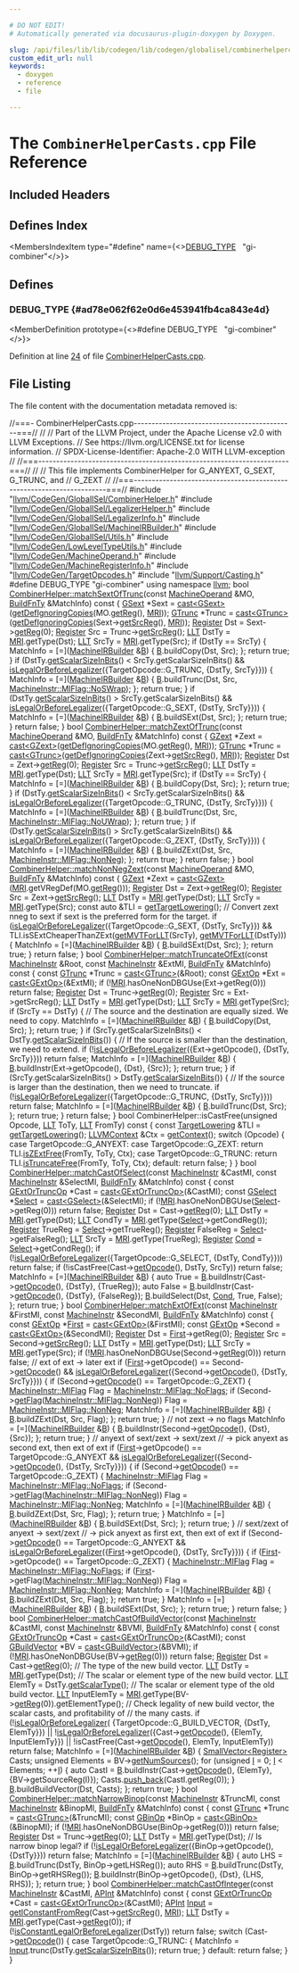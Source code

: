 ```yaml
---

# DO NOT EDIT!
# Automatically generated via docusaurus-plugin-doxygen by Doxygen.

slug: /api/files/lib/lib/codegen/lib/codegen/globalisel/combinerhelpercasts-cpp
custom_edit_url: null
keywords:
  - doxygen
  - reference
  - file

---
```





# The `CombinerHelperCasts.cpp` File Reference

<DoxygenPage pluginConfig={pluginConfig}>



## Included Headers

<IncludesList>
<IncludesListItem
  filePath="llvm/CodeGen/GlobalISel/CombinerHelper.h"
  permalink="/docs/api/files/include/include/llvm/include/llvm/codegen/include/llvm/codegen/globalisel/combinerhelper-h"
  isLocal="true" />
<IncludesListItem
  filePath="llvm/CodeGen/GlobalISel/LegalizerHelper.h"
  permalink="/docs/api/files/include/include/llvm/include/llvm/codegen/include/llvm/codegen/globalisel/legalizerhelper-h"
  isLocal="true" />
<IncludesListItem
  filePath="llvm/CodeGen/GlobalISel/LegalizerInfo.h"
  permalink="/docs/api/files/include/include/llvm/include/llvm/codegen/include/llvm/codegen/globalisel/legalizerinfo-h"
  isLocal="true" />
<IncludesListItem
  filePath="llvm/CodeGen/GlobalISel/MachineIRBuilder.h"
  permalink="/docs/api/files/include/include/llvm/include/llvm/codegen/include/llvm/codegen/globalisel/machineirbuilder-h"
  isLocal="true" />
<IncludesListItem
  filePath="llvm/CodeGen/GlobalISel/Utils.h"
  permalink="/docs/api/files/include/include/llvm/include/llvm/codegen/include/llvm/codegen/globalisel/utils-h"
  isLocal="true" />
<IncludesListItem
  filePath="llvm/CodeGen/LowLevelTypeUtils.h"
  permalink="/docs/api/files/include/include/llvm/include/llvm/codegen/lowleveltypeutils-h"
  isLocal="true" />
<IncludesListItem
  filePath="llvm/CodeGen/MachineOperand.h"
  permalink="/docs/api/files/include/include/llvm/include/llvm/codegen/machineoperand-h"
  isLocal="true" />
<IncludesListItem
  filePath="llvm/CodeGen/MachineRegisterInfo.h"
  permalink="/docs/api/files/include/include/llvm/include/llvm/codegen/machineregisterinfo-h"
  isLocal="true" />
<IncludesListItem
  filePath="llvm/CodeGen/TargetOpcodes.h"
  permalink="/docs/api/files/include/include/llvm/include/llvm/codegen/targetopcodes-h"
  isLocal="true" />
<IncludesListItem
  filePath="llvm/Support/Casting.h"
  permalink="/docs/api/files/include/include/llvm/include/llvm/support/casting-h"
  isLocal="true" />
</IncludesList>

## Defines Index

<MembersIndex>

<MembersIndexItem
  type="#define"
  name={<><a href="#ad78e062f62e0d6e453941fb4ca843e4d">DEBUG&#95;TYPE</a>&nbsp;&nbsp;&nbsp;&quot;gi-combiner&quot;</>}>
</MembersIndexItem>

</MembersIndex>


<SectionDefinition>

## Defines

### DEBUG&#95;TYPE {#ad78e062f62e0d6e453941fb4ca843e4d}

<MemberDefinition
  prototype={<>#define DEBUG&#95;TYPE&nbsp;&nbsp;&nbsp;&quot;gi-combiner&quot;</>}>

Definition at line <a href="#l00024">24</a> of file <a href="/docs/api/files/lib/lib/codegen/lib/codegen/globalisel/combinerhelpercasts-cpp">CombinerHelperCasts.cpp</a>.
</MemberDefinition>

</SectionDefinition>

## File Listing

The file content with the documentation metadata removed is:

<ProgramListing>

<Link id="l00001" /><CodeLine lineNumber="1"><Highlight kind="comment">//===- CombinerHelperCasts.cpp---------------------------------------------===//</Highlight><Highlight kind="normal"></Highlight></CodeLine>
<Link id="l00002" /><CodeLine lineNumber="2"><Highlight kind="normal"></Highlight><Highlight kind="comment">//</Highlight><Highlight kind="normal"></Highlight></CodeLine>
<Link id="l00003" /><CodeLine lineNumber="3"><Highlight kind="normal"></Highlight><Highlight kind="comment">// Part of the LLVM Project, under the Apache License v2.0 with LLVM Exceptions.</Highlight><Highlight kind="normal"></Highlight></CodeLine>
<Link id="l00004" /><CodeLine lineNumber="4"><Highlight kind="normal"></Highlight><Highlight kind="comment">// See https://llvm.org/LICENSE.txt for license information.</Highlight><Highlight kind="normal"></Highlight></CodeLine>
<Link id="l00005" /><CodeLine lineNumber="5"><Highlight kind="normal"></Highlight><Highlight kind="comment">// SPDX-License-Identifier: Apache-2.0 WITH LLVM-exception</Highlight><Highlight kind="normal"></Highlight></CodeLine>
<Link id="l00006" /><CodeLine lineNumber="6"><Highlight kind="normal"></Highlight><Highlight kind="comment">//</Highlight><Highlight kind="normal"></Highlight></CodeLine>
<Link id="l00007" /><CodeLine lineNumber="7"><Highlight kind="normal"></Highlight><Highlight kind="comment">//===----------------------------------------------------------------------===//</Highlight><Highlight kind="normal"></Highlight></CodeLine>
<Link id="l00008" /><CodeLine lineNumber="8"><Highlight kind="normal"></Highlight><Highlight kind="comment">//</Highlight><Highlight kind="normal"></Highlight></CodeLine>
<Link id="l00009" /><CodeLine lineNumber="9"><Highlight kind="normal"></Highlight><Highlight kind="comment">// This file implements CombinerHelper for G&#95;ANYEXT, G&#95;SEXT, G&#95;TRUNC, and</Highlight><Highlight kind="normal"></Highlight></CodeLine>
<Link id="l00010" /><CodeLine lineNumber="10"><Highlight kind="normal"></Highlight><Highlight kind="comment">// G&#95;ZEXT</Highlight><Highlight kind="normal"></Highlight></CodeLine>
<Link id="l00011" /><CodeLine lineNumber="11"><Highlight kind="normal"></Highlight><Highlight kind="comment">//</Highlight><Highlight kind="normal"></Highlight></CodeLine>
<Link id="l00012" /><CodeLine lineNumber="12"><Highlight kind="normal"></Highlight><Highlight kind="comment">//===----------------------------------------------------------------------===//</Highlight><Highlight kind="normal"></Highlight></CodeLine>
<Link id="l00013" /><CodeLine lineNumber="13"><Highlight kind="normal"></Highlight><Highlight kind="preprocessor">#include &quot;<a href="/docs/api/files/include/include/llvm/include/llvm/codegen/include/llvm/codegen/globalisel/combinerhelper-h">llvm/CodeGen/GlobalISel/CombinerHelper.h</a>&quot;</Highlight><Highlight kind="normal"></Highlight></CodeLine>
<Link id="l00014" /><CodeLine lineNumber="14"><Highlight kind="normal"></Highlight><Highlight kind="preprocessor">#include &quot;<a href="/docs/api/files/include/include/llvm/include/llvm/codegen/include/llvm/codegen/globalisel/legalizerhelper-h">llvm/CodeGen/GlobalISel/LegalizerHelper.h</a>&quot;</Highlight><Highlight kind="normal"></Highlight></CodeLine>
<Link id="l00015" /><CodeLine lineNumber="15"><Highlight kind="normal"></Highlight><Highlight kind="preprocessor">#include &quot;<a href="/docs/api/files/include/include/llvm/include/llvm/codegen/include/llvm/codegen/globalisel/legalizerinfo-h">llvm/CodeGen/GlobalISel/LegalizerInfo.h</a>&quot;</Highlight><Highlight kind="normal"></Highlight></CodeLine>
<Link id="l00016" /><CodeLine lineNumber="16"><Highlight kind="normal"></Highlight><Highlight kind="preprocessor">#include &quot;<a href="/docs/api/files/include/include/llvm/include/llvm/codegen/include/llvm/codegen/globalisel/machineirbuilder-h">llvm/CodeGen/GlobalISel/MachineIRBuilder.h</a>&quot;</Highlight><Highlight kind="normal"></Highlight></CodeLine>
<Link id="l00017" /><CodeLine lineNumber="17"><Highlight kind="normal"></Highlight><Highlight kind="preprocessor">#include &quot;<a href="/docs/api/files/include/include/llvm/include/llvm/codegen/include/llvm/codegen/globalisel/utils-h">llvm/CodeGen/GlobalISel/Utils.h</a>&quot;</Highlight><Highlight kind="normal"></Highlight></CodeLine>
<Link id="l00018" /><CodeLine lineNumber="18"><Highlight kind="normal"></Highlight><Highlight kind="preprocessor">#include &quot;<a href="/docs/api/files/include/include/llvm/include/llvm/codegen/lowleveltypeutils-h">llvm/CodeGen/LowLevelTypeUtils.h</a>&quot;</Highlight><Highlight kind="normal"></Highlight></CodeLine>
<Link id="l00019" /><CodeLine lineNumber="19"><Highlight kind="normal"></Highlight><Highlight kind="preprocessor">#include &quot;<a href="/docs/api/files/include/include/llvm/include/llvm/codegen/machineoperand-h">llvm/CodeGen/MachineOperand.h</a>&quot;</Highlight><Highlight kind="normal"></Highlight></CodeLine>
<Link id="l00020" /><CodeLine lineNumber="20"><Highlight kind="normal"></Highlight><Highlight kind="preprocessor">#include &quot;<a href="/docs/api/files/include/include/llvm/include/llvm/codegen/machineregisterinfo-h">llvm/CodeGen/MachineRegisterInfo.h</a>&quot;</Highlight><Highlight kind="normal"></Highlight></CodeLine>
<Link id="l00021" /><CodeLine lineNumber="21"><Highlight kind="normal"></Highlight><Highlight kind="preprocessor">#include &quot;<a href="/docs/api/files/include/include/llvm/include/llvm/codegen/targetopcodes-h">llvm/CodeGen/TargetOpcodes.h</a>&quot;</Highlight><Highlight kind="normal"></Highlight></CodeLine>
<Link id="l00022" /><CodeLine lineNumber="22"><Highlight kind="normal"></Highlight><Highlight kind="preprocessor">#include &quot;<a href="/docs/api/files/include/include/llvm/include/llvm/support/casting-h">llvm/Support/Casting.h</a>&quot;</Highlight><Highlight kind="normal"></Highlight></CodeLine>
<Link id="l00023" /><CodeLine lineNumber="23"><Highlight kind="normal"></Highlight></CodeLine>
<Link id="l00024" /><CodeLine lineNumber="24" lineLink="#ad78e062f62e0d6e453941fb4ca843e4d"><Highlight kind="normal"></Highlight><Highlight kind="preprocessor">#define DEBUG&#95;TYPE &quot;gi-combiner&quot;</Highlight><Highlight kind="normal"></Highlight></CodeLine>
<Link id="l00025" /><CodeLine lineNumber="25"><Highlight kind="normal"></Highlight></CodeLine>
<Link id="l00026" /><CodeLine lineNumber="26"><Highlight kind="normal"></Highlight><Highlight kind="keyword">using namespace </Highlight><Highlight kind="normal"><a href="/docs/api/namespaces/llvm">llvm</a>;</Highlight></CodeLine>
<Link id="l00027" /><CodeLine lineNumber="27"><Highlight kind="normal"></Highlight></CodeLine>
<Link id="l00028" /><CodeLine lineNumber="28" lineLink="/docs/api/classes/llvm/combinerhelper/#a5036ae118b8d8b9debc1c596eff93259"><Highlight kind="normal"></Highlight><Highlight kind="keywordtype">bool</Highlight><Highlight kind="normal"> <a href="/docs/api/classes/llvm/combinerhelper/#a5036ae118b8d8b9debc1c596eff93259">CombinerHelper::matchSextOfTrunc</a>(</Highlight><Highlight kind="keyword">const</Highlight><Highlight kind="normal"> <a href="/docs/api/classes/llvm/machineoperand">MachineOperand</a> &amp;MO,</Highlight></CodeLine>
<Link id="l00029" /><CodeLine lineNumber="29"><Highlight kind="normal">                                      <a href="/docs/api/namespaces/llvm/#a24b7d179366307f01deb88ddf796eb82">BuildFnTy</a> &amp;MatchInfo)</Highlight><Highlight kind="keyword"> const </Highlight><Highlight kind="normal">&#123;</Highlight></CodeLine>
<Link id="l00030" /><CodeLine lineNumber="30"><Highlight kind="normal">  <a href="/docs/api/classes/llvm/gsext">GSext</a> &#42;Sext = <a href="/docs/api/namespaces/llvm/#ac4fc845f5ed92de63cd4474f128f5fc5">cast&lt;GSext&gt;</a>(<a href="/docs/api/namespaces/llvm/#a4b2430ab5e686b82f8cd6fd588d6de6f">getDefIgnoringCopies</a>(MO.<a href="/docs/api/classes/llvm/machineoperand/#ac0035d7c1c860501c877c20e6e93297b">getReg</a>(), <a href="/docs/api/classes/llvm/combinerhelper/#a9fdbebed8efeedc9c2b5be88e2e33798">MRI</a>));</Highlight></CodeLine>
<Link id="l00031" /><CodeLine lineNumber="31"><Highlight kind="normal">  <a href="/docs/api/classes/llvm/gtrunc">GTrunc</a> &#42;Trunc = <a href="/docs/api/namespaces/llvm/#ac4fc845f5ed92de63cd4474f128f5fc5">cast&lt;GTrunc&gt;</a>(<a href="/docs/api/namespaces/llvm/#a4b2430ab5e686b82f8cd6fd588d6de6f">getDefIgnoringCopies</a>(Sext-&gt;<a href="/docs/api/classes/llvm/gcastop/#afd9f4526a055452535916c9c12810415">getSrcReg</a>(), <a href="/docs/api/classes/llvm/combinerhelper/#a9fdbebed8efeedc9c2b5be88e2e33798">MRI</a>));</Highlight></CodeLine>
<Link id="l00032" /><CodeLine lineNumber="32"><Highlight kind="normal"></Highlight></CodeLine>
<Link id="l00033" /><CodeLine lineNumber="33"><Highlight kind="normal">  <a href="/docs/api/classes/llvm/register">Register</a> Dst = Sext-&gt;<a href="/docs/api/classes/llvm/genericmachineinstr/#a2cdf10ff4f5fb865c6a669331aeb5846">getReg</a>(0);</Highlight></CodeLine>
<Link id="l00034" /><CodeLine lineNumber="34"><Highlight kind="normal">  <a href="/docs/api/classes/llvm/register">Register</a> Src = Trunc-&gt;<a href="/docs/api/classes/llvm/gcastop/#afd9f4526a055452535916c9c12810415">getSrcReg</a>();</Highlight></CodeLine>
<Link id="l00035" /><CodeLine lineNumber="35"><Highlight kind="normal"></Highlight></CodeLine>
<Link id="l00036" /><CodeLine lineNumber="36"><Highlight kind="normal">  <a href="/docs/api/classes/llvm/llt">LLT</a> DstTy = <a href="/docs/api/classes/llvm/combinerhelper/#a9fdbebed8efeedc9c2b5be88e2e33798">MRI</a>.getType(Dst);</Highlight></CodeLine>
<Link id="l00037" /><CodeLine lineNumber="37"><Highlight kind="normal">  <a href="/docs/api/classes/llvm/llt">LLT</a> SrcTy = <a href="/docs/api/classes/llvm/combinerhelper/#a9fdbebed8efeedc9c2b5be88e2e33798">MRI</a>.getType(Src);</Highlight></CodeLine>
<Link id="l00038" /><CodeLine lineNumber="38"><Highlight kind="normal"></Highlight></CodeLine>
<Link id="l00039" /><CodeLine lineNumber="39"><Highlight kind="normal">  </Highlight><Highlight kind="keywordflow">if</Highlight><Highlight kind="normal"> (DstTy == SrcTy) &#123;</Highlight></CodeLine>
<Link id="l00040" /><CodeLine lineNumber="40"><Highlight kind="normal">    MatchInfo = &#91;=&#93;(<a href="/docs/api/classes/llvm/machineirbuilder">MachineIRBuilder</a> &amp;<a href="/docs/api/files/lib/lib/ir/builtingcs-cpp/#ae76959fe811ba090de4cba69ac00f1da">B</a>) &#123; <a href="/docs/api/files/lib/lib/ir/builtingcs-cpp/#ae76959fe811ba090de4cba69ac00f1da">B</a>.buildCopy(Dst, Src); &#125;;</Highlight></CodeLine>
<Link id="l00041" /><CodeLine lineNumber="41"><Highlight kind="normal">    </Highlight><Highlight kind="keywordflow">return</Highlight><Highlight kind="normal"> </Highlight><Highlight kind="keyword">true</Highlight><Highlight kind="normal">;</Highlight></CodeLine>
<Link id="l00042" /><CodeLine lineNumber="42"><Highlight kind="normal">  &#125;</Highlight></CodeLine>
<Link id="l00043" /><CodeLine lineNumber="43"><Highlight kind="normal"></Highlight></CodeLine>
<Link id="l00044" /><CodeLine lineNumber="44"><Highlight kind="normal">  </Highlight><Highlight kind="keywordflow">if</Highlight><Highlight kind="normal"> (DstTy.<a href="/docs/api/classes/llvm/llt/#a32472b5afd0ae6edb4a233a25056a6aa">getScalarSizeInBits</a>() &lt; SrcTy.getScalarSizeInBits() &amp;&amp;</Highlight></CodeLine>
<Link id="l00045" /><CodeLine lineNumber="45"><Highlight kind="normal">      <a href="/docs/api/classes/llvm/combinerhelper/#aa6528d48a17e668c9ba2c8786df9d64b">isLegalOrBeforeLegalizer</a>(&#123;TargetOpcode::G&#95;TRUNC, &#123;DstTy, SrcTy&#125;&#125;)) &#123;</Highlight></CodeLine>
<Link id="l00046" /><CodeLine lineNumber="46"><Highlight kind="normal">    MatchInfo = &#91;=&#93;(<a href="/docs/api/classes/llvm/machineirbuilder">MachineIRBuilder</a> &amp;<a href="/docs/api/files/lib/lib/ir/builtingcs-cpp/#ae76959fe811ba090de4cba69ac00f1da">B</a>) &#123;</Highlight></CodeLine>
<Link id="l00047" /><CodeLine lineNumber="47"><Highlight kind="normal">      <a href="/docs/api/files/lib/lib/ir/builtingcs-cpp/#ae76959fe811ba090de4cba69ac00f1da">B</a>.buildTrunc(Dst, Src, <a href="/docs/api/classes/llvm/machineinstr/#aafacf84de1cb994a92dc045f4aa1d518aefc960a99fa4cefc28a0ea76de0a0535">MachineInstr::MIFlag::NoSWrap</a>);</Highlight></CodeLine>
<Link id="l00048" /><CodeLine lineNumber="48"><Highlight kind="normal">    &#125;;</Highlight></CodeLine>
<Link id="l00049" /><CodeLine lineNumber="49"><Highlight kind="normal">    </Highlight><Highlight kind="keywordflow">return</Highlight><Highlight kind="normal"> </Highlight><Highlight kind="keyword">true</Highlight><Highlight kind="normal">;</Highlight></CodeLine>
<Link id="l00050" /><CodeLine lineNumber="50"><Highlight kind="normal">  &#125;</Highlight></CodeLine>
<Link id="l00051" /><CodeLine lineNumber="51"><Highlight kind="normal"></Highlight></CodeLine>
<Link id="l00052" /><CodeLine lineNumber="52"><Highlight kind="normal">  </Highlight><Highlight kind="keywordflow">if</Highlight><Highlight kind="normal"> (DstTy.<a href="/docs/api/classes/llvm/llt/#a32472b5afd0ae6edb4a233a25056a6aa">getScalarSizeInBits</a>() &gt; SrcTy.getScalarSizeInBits() &amp;&amp;</Highlight></CodeLine>
<Link id="l00053" /><CodeLine lineNumber="53"><Highlight kind="normal">      <a href="/docs/api/classes/llvm/combinerhelper/#aa6528d48a17e668c9ba2c8786df9d64b">isLegalOrBeforeLegalizer</a>(&#123;TargetOpcode::G&#95;SEXT, &#123;DstTy, SrcTy&#125;&#125;)) &#123;</Highlight></CodeLine>
<Link id="l00054" /><CodeLine lineNumber="54"><Highlight kind="normal">    MatchInfo = &#91;=&#93;(<a href="/docs/api/classes/llvm/machineirbuilder">MachineIRBuilder</a> &amp;<a href="/docs/api/files/lib/lib/ir/builtingcs-cpp/#ae76959fe811ba090de4cba69ac00f1da">B</a>) &#123; <a href="/docs/api/files/lib/lib/ir/builtingcs-cpp/#ae76959fe811ba090de4cba69ac00f1da">B</a>.buildSExt(Dst, Src); &#125;;</Highlight></CodeLine>
<Link id="l00055" /><CodeLine lineNumber="55"><Highlight kind="normal">    </Highlight><Highlight kind="keywordflow">return</Highlight><Highlight kind="normal"> </Highlight><Highlight kind="keyword">true</Highlight><Highlight kind="normal">;</Highlight></CodeLine>
<Link id="l00056" /><CodeLine lineNumber="56"><Highlight kind="normal">  &#125;</Highlight></CodeLine>
<Link id="l00057" /><CodeLine lineNumber="57"><Highlight kind="normal"></Highlight></CodeLine>
<Link id="l00058" /><CodeLine lineNumber="58"><Highlight kind="normal">  </Highlight><Highlight kind="keywordflow">return</Highlight><Highlight kind="normal"> </Highlight><Highlight kind="keyword">false</Highlight><Highlight kind="normal">;</Highlight></CodeLine>
<Link id="l00059" /><CodeLine lineNumber="59"><Highlight kind="normal">&#125;</Highlight></CodeLine>
<Link id="l00060" /><CodeLine lineNumber="60"><Highlight kind="normal"></Highlight></CodeLine>
<Link id="l00061" /><CodeLine lineNumber="61" lineLink="/docs/api/classes/llvm/combinerhelper/#a27942d2942b84e3453b75e3417def841"><Highlight kind="normal"></Highlight><Highlight kind="keywordtype">bool</Highlight><Highlight kind="normal"> <a href="/docs/api/classes/llvm/combinerhelper/#a27942d2942b84e3453b75e3417def841">CombinerHelper::matchZextOfTrunc</a>(</Highlight><Highlight kind="keyword">const</Highlight><Highlight kind="normal"> <a href="/docs/api/classes/llvm/machineoperand">MachineOperand</a> &amp;MO,</Highlight></CodeLine>
<Link id="l00062" /><CodeLine lineNumber="62"><Highlight kind="normal">                                      <a href="/docs/api/namespaces/llvm/#a24b7d179366307f01deb88ddf796eb82">BuildFnTy</a> &amp;MatchInfo)</Highlight><Highlight kind="keyword"> const </Highlight><Highlight kind="normal">&#123;</Highlight></CodeLine>
<Link id="l00063" /><CodeLine lineNumber="63"><Highlight kind="normal">  <a href="/docs/api/classes/llvm/gzext">GZext</a> &#42;Zext = <a href="/docs/api/namespaces/llvm/#ac4fc845f5ed92de63cd4474f128f5fc5">cast&lt;GZext&gt;</a>(<a href="/docs/api/namespaces/llvm/#a4b2430ab5e686b82f8cd6fd588d6de6f">getDefIgnoringCopies</a>(MO.<a href="/docs/api/classes/llvm/machineoperand/#ac0035d7c1c860501c877c20e6e93297b">getReg</a>(), <a href="/docs/api/classes/llvm/combinerhelper/#a9fdbebed8efeedc9c2b5be88e2e33798">MRI</a>));</Highlight></CodeLine>
<Link id="l00064" /><CodeLine lineNumber="64"><Highlight kind="normal">  <a href="/docs/api/classes/llvm/gtrunc">GTrunc</a> &#42;Trunc = <a href="/docs/api/namespaces/llvm/#ac4fc845f5ed92de63cd4474f128f5fc5">cast&lt;GTrunc&gt;</a>(<a href="/docs/api/namespaces/llvm/#a4b2430ab5e686b82f8cd6fd588d6de6f">getDefIgnoringCopies</a>(Zext-&gt;<a href="/docs/api/classes/llvm/gcastop/#afd9f4526a055452535916c9c12810415">getSrcReg</a>(), <a href="/docs/api/classes/llvm/combinerhelper/#a9fdbebed8efeedc9c2b5be88e2e33798">MRI</a>));</Highlight></CodeLine>
<Link id="l00065" /><CodeLine lineNumber="65"><Highlight kind="normal"></Highlight></CodeLine>
<Link id="l00066" /><CodeLine lineNumber="66"><Highlight kind="normal">  <a href="/docs/api/classes/llvm/register">Register</a> Dst = Zext-&gt;<a href="/docs/api/classes/llvm/genericmachineinstr/#a2cdf10ff4f5fb865c6a669331aeb5846">getReg</a>(0);</Highlight></CodeLine>
<Link id="l00067" /><CodeLine lineNumber="67"><Highlight kind="normal">  <a href="/docs/api/classes/llvm/register">Register</a> Src = Trunc-&gt;<a href="/docs/api/classes/llvm/gcastop/#afd9f4526a055452535916c9c12810415">getSrcReg</a>();</Highlight></CodeLine>
<Link id="l00068" /><CodeLine lineNumber="68"><Highlight kind="normal"></Highlight></CodeLine>
<Link id="l00069" /><CodeLine lineNumber="69"><Highlight kind="normal">  <a href="/docs/api/classes/llvm/llt">LLT</a> DstTy = <a href="/docs/api/classes/llvm/combinerhelper/#a9fdbebed8efeedc9c2b5be88e2e33798">MRI</a>.getType(Dst);</Highlight></CodeLine>
<Link id="l00070" /><CodeLine lineNumber="70"><Highlight kind="normal">  <a href="/docs/api/classes/llvm/llt">LLT</a> SrcTy = <a href="/docs/api/classes/llvm/combinerhelper/#a9fdbebed8efeedc9c2b5be88e2e33798">MRI</a>.getType(Src);</Highlight></CodeLine>
<Link id="l00071" /><CodeLine lineNumber="71"><Highlight kind="normal"></Highlight></CodeLine>
<Link id="l00072" /><CodeLine lineNumber="72"><Highlight kind="normal">  </Highlight><Highlight kind="keywordflow">if</Highlight><Highlight kind="normal"> (DstTy == SrcTy) &#123;</Highlight></CodeLine>
<Link id="l00073" /><CodeLine lineNumber="73"><Highlight kind="normal">    MatchInfo = &#91;=&#93;(<a href="/docs/api/classes/llvm/machineirbuilder">MachineIRBuilder</a> &amp;<a href="/docs/api/files/lib/lib/ir/builtingcs-cpp/#ae76959fe811ba090de4cba69ac00f1da">B</a>) &#123; <a href="/docs/api/files/lib/lib/ir/builtingcs-cpp/#ae76959fe811ba090de4cba69ac00f1da">B</a>.buildCopy(Dst, Src); &#125;;</Highlight></CodeLine>
<Link id="l00074" /><CodeLine lineNumber="74"><Highlight kind="normal">    </Highlight><Highlight kind="keywordflow">return</Highlight><Highlight kind="normal"> </Highlight><Highlight kind="keyword">true</Highlight><Highlight kind="normal">;</Highlight></CodeLine>
<Link id="l00075" /><CodeLine lineNumber="75"><Highlight kind="normal">  &#125;</Highlight></CodeLine>
<Link id="l00076" /><CodeLine lineNumber="76"><Highlight kind="normal"></Highlight></CodeLine>
<Link id="l00077" /><CodeLine lineNumber="77"><Highlight kind="normal">  </Highlight><Highlight kind="keywordflow">if</Highlight><Highlight kind="normal"> (DstTy.<a href="/docs/api/classes/llvm/llt/#a32472b5afd0ae6edb4a233a25056a6aa">getScalarSizeInBits</a>() &lt; SrcTy.getScalarSizeInBits() &amp;&amp;</Highlight></CodeLine>
<Link id="l00078" /><CodeLine lineNumber="78"><Highlight kind="normal">      <a href="/docs/api/classes/llvm/combinerhelper/#aa6528d48a17e668c9ba2c8786df9d64b">isLegalOrBeforeLegalizer</a>(&#123;TargetOpcode::G&#95;TRUNC, &#123;DstTy, SrcTy&#125;&#125;)) &#123;</Highlight></CodeLine>
<Link id="l00079" /><CodeLine lineNumber="79"><Highlight kind="normal">    MatchInfo = &#91;=&#93;(<a href="/docs/api/classes/llvm/machineirbuilder">MachineIRBuilder</a> &amp;<a href="/docs/api/files/lib/lib/ir/builtingcs-cpp/#ae76959fe811ba090de4cba69ac00f1da">B</a>) &#123;</Highlight></CodeLine>
<Link id="l00080" /><CodeLine lineNumber="80"><Highlight kind="normal">      <a href="/docs/api/files/lib/lib/ir/builtingcs-cpp/#ae76959fe811ba090de4cba69ac00f1da">B</a>.buildTrunc(Dst, Src, <a href="/docs/api/classes/llvm/machineinstr/#aafacf84de1cb994a92dc045f4aa1d518a16996c70759af20709e11bec0f30a14b">MachineInstr::MIFlag::NoUWrap</a>);</Highlight></CodeLine>
<Link id="l00081" /><CodeLine lineNumber="81"><Highlight kind="normal">    &#125;;</Highlight></CodeLine>
<Link id="l00082" /><CodeLine lineNumber="82"><Highlight kind="normal">    </Highlight><Highlight kind="keywordflow">return</Highlight><Highlight kind="normal"> </Highlight><Highlight kind="keyword">true</Highlight><Highlight kind="normal">;</Highlight></CodeLine>
<Link id="l00083" /><CodeLine lineNumber="83"><Highlight kind="normal">  &#125;</Highlight></CodeLine>
<Link id="l00084" /><CodeLine lineNumber="84"><Highlight kind="normal"></Highlight></CodeLine>
<Link id="l00085" /><CodeLine lineNumber="85"><Highlight kind="normal">  </Highlight><Highlight kind="keywordflow">if</Highlight><Highlight kind="normal"> (DstTy.<a href="/docs/api/classes/llvm/llt/#a32472b5afd0ae6edb4a233a25056a6aa">getScalarSizeInBits</a>() &gt; SrcTy.getScalarSizeInBits() &amp;&amp;</Highlight></CodeLine>
<Link id="l00086" /><CodeLine lineNumber="86"><Highlight kind="normal">      <a href="/docs/api/classes/llvm/combinerhelper/#aa6528d48a17e668c9ba2c8786df9d64b">isLegalOrBeforeLegalizer</a>(&#123;TargetOpcode::G&#95;ZEXT, &#123;DstTy, SrcTy&#125;&#125;)) &#123;</Highlight></CodeLine>
<Link id="l00087" /><CodeLine lineNumber="87"><Highlight kind="normal">    MatchInfo = &#91;=&#93;(<a href="/docs/api/classes/llvm/machineirbuilder">MachineIRBuilder</a> &amp;<a href="/docs/api/files/lib/lib/ir/builtingcs-cpp/#ae76959fe811ba090de4cba69ac00f1da">B</a>) &#123;</Highlight></CodeLine>
<Link id="l00088" /><CodeLine lineNumber="88"><Highlight kind="normal">      <a href="/docs/api/files/lib/lib/ir/builtingcs-cpp/#ae76959fe811ba090de4cba69ac00f1da">B</a>.buildZExt(Dst, Src, <a href="/docs/api/classes/llvm/machineinstr/#aafacf84de1cb994a92dc045f4aa1d518a3453657a772c3023f6ef942525db0d5d">MachineInstr::MIFlag::NonNeg</a>);</Highlight></CodeLine>
<Link id="l00089" /><CodeLine lineNumber="89"><Highlight kind="normal">    &#125;;</Highlight></CodeLine>
<Link id="l00090" /><CodeLine lineNumber="90"><Highlight kind="normal">    </Highlight><Highlight kind="keywordflow">return</Highlight><Highlight kind="normal"> </Highlight><Highlight kind="keyword">true</Highlight><Highlight kind="normal">;</Highlight></CodeLine>
<Link id="l00091" /><CodeLine lineNumber="91"><Highlight kind="normal">  &#125;</Highlight></CodeLine>
<Link id="l00092" /><CodeLine lineNumber="92"><Highlight kind="normal"></Highlight></CodeLine>
<Link id="l00093" /><CodeLine lineNumber="93"><Highlight kind="normal">  </Highlight><Highlight kind="keywordflow">return</Highlight><Highlight kind="normal"> </Highlight><Highlight kind="keyword">false</Highlight><Highlight kind="normal">;</Highlight></CodeLine>
<Link id="l00094" /><CodeLine lineNumber="94"><Highlight kind="normal">&#125;</Highlight></CodeLine>
<Link id="l00095" /><CodeLine lineNumber="95"><Highlight kind="normal"></Highlight></CodeLine>
<Link id="l00096" /><CodeLine lineNumber="96" lineLink="/docs/api/classes/llvm/combinerhelper/#a2f87fb73ebb3f5d6d7e49e99fa478fa3"><Highlight kind="normal"></Highlight><Highlight kind="keywordtype">bool</Highlight><Highlight kind="normal"> <a href="/docs/api/classes/llvm/combinerhelper/#a2f87fb73ebb3f5d6d7e49e99fa478fa3">CombinerHelper::matchNonNegZext</a>(</Highlight><Highlight kind="keyword">const</Highlight><Highlight kind="normal"> <a href="/docs/api/classes/llvm/machineoperand">MachineOperand</a> &amp;MO,</Highlight></CodeLine>
<Link id="l00097" /><CodeLine lineNumber="97"><Highlight kind="normal">                                     <a href="/docs/api/namespaces/llvm/#a24b7d179366307f01deb88ddf796eb82">BuildFnTy</a> &amp;MatchInfo)</Highlight><Highlight kind="keyword"> const </Highlight><Highlight kind="normal">&#123;</Highlight></CodeLine>
<Link id="l00098" /><CodeLine lineNumber="98"><Highlight kind="normal">  <a href="/docs/api/classes/llvm/gzext">GZext</a> &#42;Zext = <a href="/docs/api/namespaces/llvm/#ac4fc845f5ed92de63cd4474f128f5fc5">cast&lt;GZext&gt;</a>(<a href="/docs/api/classes/llvm/combinerhelper/#a9fdbebed8efeedc9c2b5be88e2e33798">MRI</a>.getVRegDef(MO.<a href="/docs/api/classes/llvm/machineoperand/#ac0035d7c1c860501c877c20e6e93297b">getReg</a>()));</Highlight></CodeLine>
<Link id="l00099" /><CodeLine lineNumber="99"><Highlight kind="normal"></Highlight></CodeLine>
<Link id="l00100" /><CodeLine lineNumber="100"><Highlight kind="normal">  <a href="/docs/api/classes/llvm/register">Register</a> Dst = Zext-&gt;<a href="/docs/api/classes/llvm/genericmachineinstr/#a2cdf10ff4f5fb865c6a669331aeb5846">getReg</a>(0);</Highlight></CodeLine>
<Link id="l00101" /><CodeLine lineNumber="101"><Highlight kind="normal">  <a href="/docs/api/classes/llvm/register">Register</a> Src = Zext-&gt;<a href="/docs/api/classes/llvm/gcastop/#afd9f4526a055452535916c9c12810415">getSrcReg</a>();</Highlight></CodeLine>
<Link id="l00102" /><CodeLine lineNumber="102"><Highlight kind="normal"></Highlight></CodeLine>
<Link id="l00103" /><CodeLine lineNumber="103"><Highlight kind="normal">  <a href="/docs/api/classes/llvm/llt">LLT</a> DstTy = <a href="/docs/api/classes/llvm/combinerhelper/#a9fdbebed8efeedc9c2b5be88e2e33798">MRI</a>.getType(Dst);</Highlight></CodeLine>
<Link id="l00104" /><CodeLine lineNumber="104"><Highlight kind="normal">  <a href="/docs/api/classes/llvm/llt">LLT</a> SrcTy = <a href="/docs/api/classes/llvm/combinerhelper/#a9fdbebed8efeedc9c2b5be88e2e33798">MRI</a>.getType(Src);</Highlight></CodeLine>
<Link id="l00105" /><CodeLine lineNumber="105"><Highlight kind="normal">  </Highlight><Highlight kind="keyword">const</Highlight><Highlight kind="normal"> </Highlight><Highlight kind="keyword">auto</Highlight><Highlight kind="normal"> &amp;TLI = <a href="/docs/api/classes/llvm/combinerhelper/#a3ba5b820868b659a7cd5717894ee3459">getTargetLowering</a>();</Highlight></CodeLine>
<Link id="l00106" /><CodeLine lineNumber="106"><Highlight kind="normal"></Highlight></CodeLine>
<Link id="l00107" /><CodeLine lineNumber="107"><Highlight kind="normal">  </Highlight><Highlight kind="comment">// Convert zext nneg to sext if sext is the preferred form for the target.</Highlight><Highlight kind="normal"></Highlight></CodeLine>
<Link id="l00108" /><CodeLine lineNumber="108"><Highlight kind="normal">  </Highlight><Highlight kind="keywordflow">if</Highlight><Highlight kind="normal"> (<a href="/docs/api/classes/llvm/combinerhelper/#aa6528d48a17e668c9ba2c8786df9d64b">isLegalOrBeforeLegalizer</a>(&#123;TargetOpcode::G&#95;SEXT, &#123;DstTy, SrcTy&#125;&#125;) &amp;&amp;</Highlight></CodeLine>
<Link id="l00109" /><CodeLine lineNumber="109"><Highlight kind="normal">      TLI.isSExtCheaperThanZExt(<a href="/docs/api/namespaces/llvm/#a38d317b55a165bcddde7bb58ab7b12f3">getMVTForLLT</a>(SrcTy), <a href="/docs/api/namespaces/llvm/#a38d317b55a165bcddde7bb58ab7b12f3">getMVTForLLT</a>(DstTy))) &#123;</Highlight></CodeLine>
<Link id="l00110" /><CodeLine lineNumber="110"><Highlight kind="normal">    MatchInfo = &#91;=&#93;(<a href="/docs/api/classes/llvm/machineirbuilder">MachineIRBuilder</a> &amp;<a href="/docs/api/files/lib/lib/ir/builtingcs-cpp/#ae76959fe811ba090de4cba69ac00f1da">B</a>) &#123; <a href="/docs/api/files/lib/lib/ir/builtingcs-cpp/#ae76959fe811ba090de4cba69ac00f1da">B</a>.buildSExt(Dst, Src); &#125;;</Highlight></CodeLine>
<Link id="l00111" /><CodeLine lineNumber="111"><Highlight kind="normal">    </Highlight><Highlight kind="keywordflow">return</Highlight><Highlight kind="normal"> </Highlight><Highlight kind="keyword">true</Highlight><Highlight kind="normal">;</Highlight></CodeLine>
<Link id="l00112" /><CodeLine lineNumber="112"><Highlight kind="normal">  &#125;</Highlight></CodeLine>
<Link id="l00113" /><CodeLine lineNumber="113"><Highlight kind="normal"></Highlight></CodeLine>
<Link id="l00114" /><CodeLine lineNumber="114"><Highlight kind="normal">  </Highlight><Highlight kind="keywordflow">return</Highlight><Highlight kind="normal"> </Highlight><Highlight kind="keyword">false</Highlight><Highlight kind="normal">;</Highlight></CodeLine>
<Link id="l00115" /><CodeLine lineNumber="115"><Highlight kind="normal">&#125;</Highlight></CodeLine>
<Link id="l00116" /><CodeLine lineNumber="116"><Highlight kind="normal"></Highlight></CodeLine>
<Link id="l00117" /><CodeLine lineNumber="117" lineLink="/docs/api/classes/llvm/combinerhelper/#a633b0486bab32c1b91cc923d82a72c2d"><Highlight kind="normal"></Highlight><Highlight kind="keywordtype">bool</Highlight><Highlight kind="normal"> <a href="/docs/api/classes/llvm/combinerhelper/#a633b0486bab32c1b91cc923d82a72c2d">CombinerHelper::matchTruncateOfExt</a>(</Highlight><Highlight kind="keyword">const</Highlight><Highlight kind="normal"> <a href="/docs/api/classes/llvm/machineinstr">MachineInstr</a> &amp;Root,</Highlight></CodeLine>
<Link id="l00118" /><CodeLine lineNumber="118"><Highlight kind="normal">                                        </Highlight><Highlight kind="keyword">const</Highlight><Highlight kind="normal"> <a href="/docs/api/classes/llvm/machineinstr">MachineInstr</a> &amp;ExtMI,</Highlight></CodeLine>
<Link id="l00119" /><CodeLine lineNumber="119"><Highlight kind="normal">                                        <a href="/docs/api/namespaces/llvm/#a24b7d179366307f01deb88ddf796eb82">BuildFnTy</a> &amp;MatchInfo)</Highlight><Highlight kind="keyword"> const </Highlight><Highlight kind="normal">&#123;</Highlight></CodeLine>
<Link id="l00120" /><CodeLine lineNumber="120"><Highlight kind="normal">  </Highlight><Highlight kind="keyword">const</Highlight><Highlight kind="normal"> <a href="/docs/api/classes/llvm/gtrunc">GTrunc</a> &#42;Trunc = <a href="/docs/api/namespaces/llvm/#ac4fc845f5ed92de63cd4474f128f5fc5">cast&lt;GTrunc&gt;</a>(&amp;Root);</Highlight></CodeLine>
<Link id="l00121" /><CodeLine lineNumber="121"><Highlight kind="normal">  </Highlight><Highlight kind="keyword">const</Highlight><Highlight kind="normal"> <a href="/docs/api/classes/llvm/gextop">GExtOp</a> &#42;Ext = <a href="/docs/api/namespaces/llvm/#ac4fc845f5ed92de63cd4474f128f5fc5">cast&lt;GExtOp&gt;</a>(&amp;ExtMI);</Highlight></CodeLine>
<Link id="l00122" /><CodeLine lineNumber="122"><Highlight kind="normal"></Highlight></CodeLine>
<Link id="l00123" /><CodeLine lineNumber="123"><Highlight kind="normal">  </Highlight><Highlight kind="keywordflow">if</Highlight><Highlight kind="normal"> (!<a href="/docs/api/classes/llvm/combinerhelper/#a9fdbebed8efeedc9c2b5be88e2e33798">MRI</a>.hasOneNonDBGUse(Ext-&gt;getReg(0)))</Highlight></CodeLine>
<Link id="l00124" /><CodeLine lineNumber="124"><Highlight kind="normal">    </Highlight><Highlight kind="keywordflow">return</Highlight><Highlight kind="normal"> </Highlight><Highlight kind="keyword">false</Highlight><Highlight kind="normal">;</Highlight></CodeLine>
<Link id="l00125" /><CodeLine lineNumber="125"><Highlight kind="normal"></Highlight></CodeLine>
<Link id="l00126" /><CodeLine lineNumber="126"><Highlight kind="normal">  <a href="/docs/api/classes/llvm/register">Register</a> Dst = Trunc-&gt;<a href="/docs/api/classes/llvm/genericmachineinstr/#a2cdf10ff4f5fb865c6a669331aeb5846">getReg</a>(0);</Highlight></CodeLine>
<Link id="l00127" /><CodeLine lineNumber="127"><Highlight kind="normal">  <a href="/docs/api/classes/llvm/register">Register</a> Src = Ext-&gt;getSrcReg();</Highlight></CodeLine>
<Link id="l00128" /><CodeLine lineNumber="128"><Highlight kind="normal">  <a href="/docs/api/classes/llvm/llt">LLT</a> DstTy = <a href="/docs/api/classes/llvm/combinerhelper/#a9fdbebed8efeedc9c2b5be88e2e33798">MRI</a>.getType(Dst);</Highlight></CodeLine>
<Link id="l00129" /><CodeLine lineNumber="129"><Highlight kind="normal">  <a href="/docs/api/classes/llvm/llt">LLT</a> SrcTy = <a href="/docs/api/classes/llvm/combinerhelper/#a9fdbebed8efeedc9c2b5be88e2e33798">MRI</a>.getType(Src);</Highlight></CodeLine>
<Link id="l00130" /><CodeLine lineNumber="130"><Highlight kind="normal"></Highlight></CodeLine>
<Link id="l00131" /><CodeLine lineNumber="131"><Highlight kind="normal">  </Highlight><Highlight kind="keywordflow">if</Highlight><Highlight kind="normal"> (SrcTy == DstTy) &#123;</Highlight></CodeLine>
<Link id="l00132" /><CodeLine lineNumber="132"><Highlight kind="normal">    </Highlight><Highlight kind="comment">// The source and the destination are equally sized. We need to copy.</Highlight><Highlight kind="normal"></Highlight></CodeLine>
<Link id="l00133" /><CodeLine lineNumber="133"><Highlight kind="normal">    MatchInfo = &#91;=&#93;(<a href="/docs/api/classes/llvm/machineirbuilder">MachineIRBuilder</a> &amp;<a href="/docs/api/files/lib/lib/ir/builtingcs-cpp/#ae76959fe811ba090de4cba69ac00f1da">B</a>) &#123; <a href="/docs/api/files/lib/lib/ir/builtingcs-cpp/#ae76959fe811ba090de4cba69ac00f1da">B</a>.buildCopy(Dst, Src); &#125;;</Highlight></CodeLine>
<Link id="l00134" /><CodeLine lineNumber="134"><Highlight kind="normal"></Highlight></CodeLine>
<Link id="l00135" /><CodeLine lineNumber="135"><Highlight kind="normal">    </Highlight><Highlight kind="keywordflow">return</Highlight><Highlight kind="normal"> </Highlight><Highlight kind="keyword">true</Highlight><Highlight kind="normal">;</Highlight></CodeLine>
<Link id="l00136" /><CodeLine lineNumber="136"><Highlight kind="normal">  &#125;</Highlight></CodeLine>
<Link id="l00137" /><CodeLine lineNumber="137"><Highlight kind="normal"></Highlight></CodeLine>
<Link id="l00138" /><CodeLine lineNumber="138"><Highlight kind="normal">  </Highlight><Highlight kind="keywordflow">if</Highlight><Highlight kind="normal"> (SrcTy.getScalarSizeInBits() &lt; DstTy.<a href="/docs/api/classes/llvm/llt/#a32472b5afd0ae6edb4a233a25056a6aa">getScalarSizeInBits</a>()) &#123;</Highlight></CodeLine>
<Link id="l00139" /><CodeLine lineNumber="139"><Highlight kind="normal">    </Highlight><Highlight kind="comment">// If the source is smaller than the destination, we need to extend.</Highlight><Highlight kind="normal"></Highlight></CodeLine>
<Link id="l00140" /><CodeLine lineNumber="140"><Highlight kind="normal"></Highlight></CodeLine>
<Link id="l00141" /><CodeLine lineNumber="141"><Highlight kind="normal">    </Highlight><Highlight kind="keywordflow">if</Highlight><Highlight kind="normal"> (!<a href="/docs/api/classes/llvm/combinerhelper/#aa6528d48a17e668c9ba2c8786df9d64b">isLegalOrBeforeLegalizer</a>(&#123;Ext-&gt;getOpcode(), &#123;DstTy, SrcTy&#125;&#125;))</Highlight></CodeLine>
<Link id="l00142" /><CodeLine lineNumber="142"><Highlight kind="normal">      </Highlight><Highlight kind="keywordflow">return</Highlight><Highlight kind="normal"> </Highlight><Highlight kind="keyword">false</Highlight><Highlight kind="normal">;</Highlight></CodeLine>
<Link id="l00143" /><CodeLine lineNumber="143"><Highlight kind="normal"></Highlight></CodeLine>
<Link id="l00144" /><CodeLine lineNumber="144"><Highlight kind="normal">    MatchInfo = &#91;=&#93;(<a href="/docs/api/classes/llvm/machineirbuilder">MachineIRBuilder</a> &amp;<a href="/docs/api/files/lib/lib/ir/builtingcs-cpp/#ae76959fe811ba090de4cba69ac00f1da">B</a>) &#123;</Highlight></CodeLine>
<Link id="l00145" /><CodeLine lineNumber="145"><Highlight kind="normal">      <a href="/docs/api/files/lib/lib/ir/builtingcs-cpp/#ae76959fe811ba090de4cba69ac00f1da">B</a>.buildInstr(Ext-&gt;getOpcode(), &#123;Dst&#125;, &#123;Src&#125;);</Highlight></CodeLine>
<Link id="l00146" /><CodeLine lineNumber="146"><Highlight kind="normal">    &#125;;</Highlight></CodeLine>
<Link id="l00147" /><CodeLine lineNumber="147"><Highlight kind="normal"></Highlight></CodeLine>
<Link id="l00148" /><CodeLine lineNumber="148"><Highlight kind="normal">    </Highlight><Highlight kind="keywordflow">return</Highlight><Highlight kind="normal"> </Highlight><Highlight kind="keyword">true</Highlight><Highlight kind="normal">;</Highlight></CodeLine>
<Link id="l00149" /><CodeLine lineNumber="149"><Highlight kind="normal">  &#125;</Highlight></CodeLine>
<Link id="l00150" /><CodeLine lineNumber="150"><Highlight kind="normal"></Highlight></CodeLine>
<Link id="l00151" /><CodeLine lineNumber="151"><Highlight kind="normal">  </Highlight><Highlight kind="keywordflow">if</Highlight><Highlight kind="normal"> (SrcTy.getScalarSizeInBits() &gt; DstTy.<a href="/docs/api/classes/llvm/llt/#a32472b5afd0ae6edb4a233a25056a6aa">getScalarSizeInBits</a>()) &#123;</Highlight></CodeLine>
<Link id="l00152" /><CodeLine lineNumber="152"><Highlight kind="normal">    </Highlight><Highlight kind="comment">// If the source is larger than the destination, then we need to truncate.</Highlight><Highlight kind="normal"></Highlight></CodeLine>
<Link id="l00153" /><CodeLine lineNumber="153"><Highlight kind="normal"></Highlight></CodeLine>
<Link id="l00154" /><CodeLine lineNumber="154"><Highlight kind="normal">    </Highlight><Highlight kind="keywordflow">if</Highlight><Highlight kind="normal"> (!<a href="/docs/api/classes/llvm/combinerhelper/#aa6528d48a17e668c9ba2c8786df9d64b">isLegalOrBeforeLegalizer</a>(&#123;TargetOpcode::G&#95;TRUNC, &#123;DstTy, SrcTy&#125;&#125;))</Highlight></CodeLine>
<Link id="l00155" /><CodeLine lineNumber="155"><Highlight kind="normal">      </Highlight><Highlight kind="keywordflow">return</Highlight><Highlight kind="normal"> </Highlight><Highlight kind="keyword">false</Highlight><Highlight kind="normal">;</Highlight></CodeLine>
<Link id="l00156" /><CodeLine lineNumber="156"><Highlight kind="normal"></Highlight></CodeLine>
<Link id="l00157" /><CodeLine lineNumber="157"><Highlight kind="normal">    MatchInfo = &#91;=&#93;(<a href="/docs/api/classes/llvm/machineirbuilder">MachineIRBuilder</a> &amp;<a href="/docs/api/files/lib/lib/ir/builtingcs-cpp/#ae76959fe811ba090de4cba69ac00f1da">B</a>) &#123; <a href="/docs/api/files/lib/lib/ir/builtingcs-cpp/#ae76959fe811ba090de4cba69ac00f1da">B</a>.buildTrunc(Dst, Src); &#125;;</Highlight></CodeLine>
<Link id="l00158" /><CodeLine lineNumber="158"><Highlight kind="normal"></Highlight></CodeLine>
<Link id="l00159" /><CodeLine lineNumber="159"><Highlight kind="normal">    </Highlight><Highlight kind="keywordflow">return</Highlight><Highlight kind="normal"> </Highlight><Highlight kind="keyword">true</Highlight><Highlight kind="normal">;</Highlight></CodeLine>
<Link id="l00160" /><CodeLine lineNumber="160"><Highlight kind="normal">  &#125;</Highlight></CodeLine>
<Link id="l00161" /><CodeLine lineNumber="161"><Highlight kind="normal"></Highlight></CodeLine>
<Link id="l00162" /><CodeLine lineNumber="162"><Highlight kind="normal">  </Highlight><Highlight kind="keywordflow">return</Highlight><Highlight kind="normal"> </Highlight><Highlight kind="keyword">false</Highlight><Highlight kind="normal">;</Highlight></CodeLine>
<Link id="l00163" /><CodeLine lineNumber="163"><Highlight kind="normal">&#125;</Highlight></CodeLine>
<Link id="l00164" /><CodeLine lineNumber="164"><Highlight kind="normal"></Highlight></CodeLine>
<Link id="l00165" /><CodeLine lineNumber="165"><Highlight kind="normal"></Highlight><Highlight kind="keywordtype">bool</Highlight><Highlight kind="normal"> CombinerHelper::isCastFree(</Highlight><Highlight kind="keywordtype">unsigned</Highlight><Highlight kind="normal"> Opcode, <a href="/docs/api/classes/llvm/llt">LLT</a> ToTy, <a href="/docs/api/classes/llvm/llt">LLT</a> FromTy)</Highlight><Highlight kind="keyword"> const </Highlight><Highlight kind="normal">&#123;</Highlight></CodeLine>
<Link id="l00166" /><CodeLine lineNumber="166"><Highlight kind="normal">  </Highlight><Highlight kind="keyword">const</Highlight><Highlight kind="normal"> <a href="/docs/api/classes/llvm/targetlowering">TargetLowering</a> &amp;TLI = <a href="/docs/api/classes/llvm/combinerhelper/#a3ba5b820868b659a7cd5717894ee3459">getTargetLowering</a>();</Highlight></CodeLine>
<Link id="l00167" /><CodeLine lineNumber="167"><Highlight kind="normal">  <a href="/docs/api/classes/llvm/llvmcontext">LLVMContext</a> &amp;Ctx = <a href="/docs/api/classes/llvm/combinerhelper/#a8c7d20188ce1e7c821f21c6a76f09df0">getContext</a>();</Highlight></CodeLine>
<Link id="l00168" /><CodeLine lineNumber="168"><Highlight kind="normal"></Highlight></CodeLine>
<Link id="l00169" /><CodeLine lineNumber="169"><Highlight kind="normal">  </Highlight><Highlight kind="keywordflow">switch</Highlight><Highlight kind="normal"> (Opcode) &#123;</Highlight></CodeLine>
<Link id="l00170" /><CodeLine lineNumber="170"><Highlight kind="normal">  </Highlight><Highlight kind="keywordflow">case</Highlight><Highlight kind="normal"> TargetOpcode::G&#95;ANYEXT:</Highlight></CodeLine>
<Link id="l00171" /><CodeLine lineNumber="171"><Highlight kind="normal">  </Highlight><Highlight kind="keywordflow">case</Highlight><Highlight kind="normal"> TargetOpcode::G&#95;ZEXT:</Highlight></CodeLine>
<Link id="l00172" /><CodeLine lineNumber="172"><Highlight kind="normal">    </Highlight><Highlight kind="keywordflow">return</Highlight><Highlight kind="normal"> TLI.<a href="/docs/api/classes/llvm/targetloweringbase/#a342be90695496b88a8854a775dfd030f">isZExtFree</a>(FromTy, ToTy, Ctx);</Highlight></CodeLine>
<Link id="l00173" /><CodeLine lineNumber="173"><Highlight kind="normal">  </Highlight><Highlight kind="keywordflow">case</Highlight><Highlight kind="normal"> TargetOpcode::G&#95;TRUNC:</Highlight></CodeLine>
<Link id="l00174" /><CodeLine lineNumber="174"><Highlight kind="normal">    </Highlight><Highlight kind="keywordflow">return</Highlight><Highlight kind="normal"> TLI.<a href="/docs/api/classes/llvm/targetloweringbase/#a6f992bc4ca89f1b5f0b34f5b29978c31">isTruncateFree</a>(FromTy, ToTy, Ctx);</Highlight></CodeLine>
<Link id="l00175" /><CodeLine lineNumber="175"><Highlight kind="normal">  </Highlight><Highlight kind="keywordflow">default</Highlight><Highlight kind="normal">:</Highlight></CodeLine>
<Link id="l00176" /><CodeLine lineNumber="176"><Highlight kind="normal">    </Highlight><Highlight kind="keywordflow">return</Highlight><Highlight kind="normal"> </Highlight><Highlight kind="keyword">false</Highlight><Highlight kind="normal">;</Highlight></CodeLine>
<Link id="l00177" /><CodeLine lineNumber="177"><Highlight kind="normal">  &#125;</Highlight></CodeLine>
<Link id="l00178" /><CodeLine lineNumber="178"><Highlight kind="normal">&#125;</Highlight></CodeLine>
<Link id="l00179" /><CodeLine lineNumber="179"><Highlight kind="normal"></Highlight></CodeLine>
<Link id="l00180" /><CodeLine lineNumber="180" lineLink="/docs/api/classes/llvm/combinerhelper/#afaeb891d2410d3aaf4d95fc61028f7b4"><Highlight kind="normal"></Highlight><Highlight kind="keywordtype">bool</Highlight><Highlight kind="normal"> <a href="/docs/api/classes/llvm/combinerhelper/#afaeb891d2410d3aaf4d95fc61028f7b4">CombinerHelper::matchCastOfSelect</a>(</Highlight><Highlight kind="keyword">const</Highlight><Highlight kind="normal"> <a href="/docs/api/classes/llvm/machineinstr">MachineInstr</a> &amp;CastMI,</Highlight></CodeLine>
<Link id="l00181" /><CodeLine lineNumber="181"><Highlight kind="normal">                                       </Highlight><Highlight kind="keyword">const</Highlight><Highlight kind="normal"> <a href="/docs/api/classes/llvm/machineinstr">MachineInstr</a> &amp;SelectMI,</Highlight></CodeLine>
<Link id="l00182" /><CodeLine lineNumber="182"><Highlight kind="normal">                                       <a href="/docs/api/namespaces/llvm/#a24b7d179366307f01deb88ddf796eb82">BuildFnTy</a> &amp;MatchInfo)</Highlight><Highlight kind="keyword"> const </Highlight><Highlight kind="normal">&#123;</Highlight></CodeLine>
<Link id="l00183" /><CodeLine lineNumber="183"><Highlight kind="normal">  </Highlight><Highlight kind="keyword">const</Highlight><Highlight kind="normal"> <a href="/docs/api/classes/llvm/gextortruncop">GExtOrTruncOp</a> &#42;Cast = <a href="/docs/api/namespaces/llvm/#ac4fc845f5ed92de63cd4474f128f5fc5">cast&lt;GExtOrTruncOp&gt;</a>(&amp;CastMI);</Highlight></CodeLine>
<Link id="l00184" /><CodeLine lineNumber="184"><Highlight kind="normal">  </Highlight><Highlight kind="keyword">const</Highlight><Highlight kind="normal"> <a href="/docs/api/classes/llvm/gselect">GSelect</a> &#42;<a href="/docs/api/files/lib/lib/target/lib/target/amdgpu/amdgpuregbankselect-cpp/#a09bc27545df3b02401428427d0b5ce6f">Select</a> = <a href="/docs/api/namespaces/llvm/#ac4fc845f5ed92de63cd4474f128f5fc5">cast&lt;GSelect&gt;</a>(&amp;SelectMI);</Highlight></CodeLine>
<Link id="l00185" /><CodeLine lineNumber="185"><Highlight kind="normal"></Highlight></CodeLine>
<Link id="l00186" /><CodeLine lineNumber="186"><Highlight kind="normal">  </Highlight><Highlight kind="keywordflow">if</Highlight><Highlight kind="normal"> (!<a href="/docs/api/classes/llvm/combinerhelper/#a9fdbebed8efeedc9c2b5be88e2e33798">MRI</a>.hasOneNonDBGUse(<a href="/docs/api/files/lib/lib/target/lib/target/amdgpu/amdgpuregbankselect-cpp/#a09bc27545df3b02401428427d0b5ce6f">Select</a>-&gt;getReg(0)))</Highlight></CodeLine>
<Link id="l00187" /><CodeLine lineNumber="187"><Highlight kind="normal">    </Highlight><Highlight kind="keywordflow">return</Highlight><Highlight kind="normal"> </Highlight><Highlight kind="keyword">false</Highlight><Highlight kind="normal">;</Highlight></CodeLine>
<Link id="l00188" /><CodeLine lineNumber="188"><Highlight kind="normal"></Highlight></CodeLine>
<Link id="l00189" /><CodeLine lineNumber="189"><Highlight kind="normal">  <a href="/docs/api/classes/llvm/register">Register</a> Dst = Cast-&gt;<a href="/docs/api/classes/llvm/genericmachineinstr/#a2cdf10ff4f5fb865c6a669331aeb5846">getReg</a>(0);</Highlight></CodeLine>
<Link id="l00190" /><CodeLine lineNumber="190"><Highlight kind="normal">  <a href="/docs/api/classes/llvm/llt">LLT</a> DstTy = <a href="/docs/api/classes/llvm/combinerhelper/#a9fdbebed8efeedc9c2b5be88e2e33798">MRI</a>.getType(Dst);</Highlight></CodeLine>
<Link id="l00191" /><CodeLine lineNumber="191"><Highlight kind="normal">  <a href="/docs/api/classes/llvm/llt">LLT</a> CondTy = <a href="/docs/api/classes/llvm/combinerhelper/#a9fdbebed8efeedc9c2b5be88e2e33798">MRI</a>.getType(<a href="/docs/api/files/lib/lib/target/lib/target/amdgpu/amdgpuregbankselect-cpp/#a09bc27545df3b02401428427d0b5ce6f">Select</a>-&gt;getCondReg());</Highlight></CodeLine>
<Link id="l00192" /><CodeLine lineNumber="192"><Highlight kind="normal">  <a href="/docs/api/classes/llvm/register">Register</a> TrueReg = <a href="/docs/api/files/lib/lib/target/lib/target/amdgpu/amdgpuregbankselect-cpp/#a09bc27545df3b02401428427d0b5ce6f">Select</a>-&gt;getTrueReg();</Highlight></CodeLine>
<Link id="l00193" /><CodeLine lineNumber="193"><Highlight kind="normal">  <a href="/docs/api/classes/llvm/register">Register</a> FalseReg = <a href="/docs/api/files/lib/lib/target/lib/target/amdgpu/amdgpuregbankselect-cpp/#a09bc27545df3b02401428427d0b5ce6f">Select</a>-&gt;getFalseReg();</Highlight></CodeLine>
<Link id="l00194" /><CodeLine lineNumber="194"><Highlight kind="normal">  <a href="/docs/api/classes/llvm/llt">LLT</a> SrcTy = <a href="/docs/api/classes/llvm/combinerhelper/#a9fdbebed8efeedc9c2b5be88e2e33798">MRI</a>.getType(TrueReg);</Highlight></CodeLine>
<Link id="l00195" /><CodeLine lineNumber="195"><Highlight kind="normal">  <a href="/docs/api/classes/llvm/register">Register</a> <a href="/docs/api/files/lib/lib/target/lib/target/riscv/riscvredundantcopyelimination-cpp/#a193847098793cdbab306803186676899">Cond</a> = <a href="/docs/api/files/lib/lib/target/lib/target/amdgpu/amdgpuregbankselect-cpp/#a09bc27545df3b02401428427d0b5ce6f">Select</a>-&gt;getCondReg();</Highlight></CodeLine>
<Link id="l00196" /><CodeLine lineNumber="196"><Highlight kind="normal"></Highlight></CodeLine>
<Link id="l00197" /><CodeLine lineNumber="197"><Highlight kind="normal">  </Highlight><Highlight kind="keywordflow">if</Highlight><Highlight kind="normal"> (!<a href="/docs/api/classes/llvm/combinerhelper/#aa6528d48a17e668c9ba2c8786df9d64b">isLegalOrBeforeLegalizer</a>(&#123;TargetOpcode::G&#95;SELECT, &#123;DstTy, CondTy&#125;&#125;))</Highlight></CodeLine>
<Link id="l00198" /><CodeLine lineNumber="198"><Highlight kind="normal">    </Highlight><Highlight kind="keywordflow">return</Highlight><Highlight kind="normal"> </Highlight><Highlight kind="keyword">false</Highlight><Highlight kind="normal">;</Highlight></CodeLine>
<Link id="l00199" /><CodeLine lineNumber="199"><Highlight kind="normal"></Highlight></CodeLine>
<Link id="l00200" /><CodeLine lineNumber="200"><Highlight kind="normal">  </Highlight><Highlight kind="keywordflow">if</Highlight><Highlight kind="normal"> (!isCastFree(Cast-&gt;<a href="/docs/api/classes/llvm/machineinstr/#a0363204b5fbab08a46f5a7cd7f376f78">getOpcode</a>(), DstTy, SrcTy))</Highlight></CodeLine>
<Link id="l00201" /><CodeLine lineNumber="201"><Highlight kind="normal">    </Highlight><Highlight kind="keywordflow">return</Highlight><Highlight kind="normal"> </Highlight><Highlight kind="keyword">false</Highlight><Highlight kind="normal">;</Highlight></CodeLine>
<Link id="l00202" /><CodeLine lineNumber="202"><Highlight kind="normal"></Highlight></CodeLine>
<Link id="l00203" /><CodeLine lineNumber="203"><Highlight kind="normal">  MatchInfo = &#91;=&#93;(<a href="/docs/api/classes/llvm/machineirbuilder">MachineIRBuilder</a> &amp;<a href="/docs/api/files/lib/lib/ir/builtingcs-cpp/#ae76959fe811ba090de4cba69ac00f1da">B</a>) &#123;</Highlight></CodeLine>
<Link id="l00204" /><CodeLine lineNumber="204"><Highlight kind="normal">    </Highlight><Highlight kind="keyword">auto</Highlight><Highlight kind="normal"> True = <a href="/docs/api/files/lib/lib/ir/builtingcs-cpp/#ae76959fe811ba090de4cba69ac00f1da">B</a>.buildInstr(Cast-&gt;<a href="/docs/api/classes/llvm/machineinstr/#a0363204b5fbab08a46f5a7cd7f376f78">getOpcode</a>(), &#123;DstTy&#125;, &#123;TrueReg&#125;);</Highlight></CodeLine>
<Link id="l00205" /><CodeLine lineNumber="205"><Highlight kind="normal">    </Highlight><Highlight kind="keyword">auto</Highlight><Highlight kind="normal"> False = <a href="/docs/api/files/lib/lib/ir/builtingcs-cpp/#ae76959fe811ba090de4cba69ac00f1da">B</a>.buildInstr(Cast-&gt;<a href="/docs/api/classes/llvm/machineinstr/#a0363204b5fbab08a46f5a7cd7f376f78">getOpcode</a>(), &#123;DstTy&#125;, &#123;FalseReg&#125;);</Highlight></CodeLine>
<Link id="l00206" /><CodeLine lineNumber="206"><Highlight kind="normal">    <a href="/docs/api/files/lib/lib/ir/builtingcs-cpp/#ae76959fe811ba090de4cba69ac00f1da">B</a>.buildSelect(Dst, <a href="/docs/api/files/lib/lib/target/lib/target/riscv/riscvredundantcopyelimination-cpp/#a193847098793cdbab306803186676899">Cond</a>, True, False);</Highlight></CodeLine>
<Link id="l00207" /><CodeLine lineNumber="207"><Highlight kind="normal">  &#125;;</Highlight></CodeLine>
<Link id="l00208" /><CodeLine lineNumber="208"><Highlight kind="normal"></Highlight></CodeLine>
<Link id="l00209" /><CodeLine lineNumber="209"><Highlight kind="normal">  </Highlight><Highlight kind="keywordflow">return</Highlight><Highlight kind="normal"> </Highlight><Highlight kind="keyword">true</Highlight><Highlight kind="normal">;</Highlight></CodeLine>
<Link id="l00210" /><CodeLine lineNumber="210"><Highlight kind="normal">&#125;</Highlight></CodeLine>
<Link id="l00211" /><CodeLine lineNumber="211"><Highlight kind="normal"></Highlight></CodeLine>
<Link id="l00212" /><CodeLine lineNumber="212" lineLink="/docs/api/classes/llvm/combinerhelper/#a7b617a5a6a2773b70ea354e1dffceff7"><Highlight kind="normal"></Highlight><Highlight kind="keywordtype">bool</Highlight><Highlight kind="normal"> <a href="/docs/api/classes/llvm/combinerhelper/#a7b617a5a6a2773b70ea354e1dffceff7">CombinerHelper::matchExtOfExt</a>(</Highlight><Highlight kind="keyword">const</Highlight><Highlight kind="normal"> <a href="/docs/api/classes/llvm/machineinstr">MachineInstr</a> &amp;FirstMI,</Highlight></CodeLine>
<Link id="l00213" /><CodeLine lineNumber="213"><Highlight kind="normal">                                   </Highlight><Highlight kind="keyword">const</Highlight><Highlight kind="normal"> <a href="/docs/api/classes/llvm/machineinstr">MachineInstr</a> &amp;SecondMI,</Highlight></CodeLine>
<Link id="l00214" /><CodeLine lineNumber="214"><Highlight kind="normal">                                   <a href="/docs/api/namespaces/llvm/#a24b7d179366307f01deb88ddf796eb82">BuildFnTy</a> &amp;MatchInfo)</Highlight><Highlight kind="keyword"> const </Highlight><Highlight kind="normal">&#123;</Highlight></CodeLine>
<Link id="l00215" /><CodeLine lineNumber="215"><Highlight kind="normal">  </Highlight><Highlight kind="keyword">const</Highlight><Highlight kind="normal"> <a href="/docs/api/classes/llvm/gextop">GExtOp</a> &#42;<a href="/docs/api/namespaces/llvm/#a9eb4f5b98b70ee4fab9614ed58282c1fa7fb55ed0b7a30342ba6da306428cae04">First</a> = <a href="/docs/api/namespaces/llvm/#ac4fc845f5ed92de63cd4474f128f5fc5">cast&lt;GExtOp&gt;</a>(&amp;FirstMI);</Highlight></CodeLine>
<Link id="l00216" /><CodeLine lineNumber="216"><Highlight kind="normal">  </Highlight><Highlight kind="keyword">const</Highlight><Highlight kind="normal"> <a href="/docs/api/classes/llvm/gextop">GExtOp</a> &#42;Second = <a href="/docs/api/namespaces/llvm/#ac4fc845f5ed92de63cd4474f128f5fc5">cast&lt;GExtOp&gt;</a>(&amp;SecondMI);</Highlight></CodeLine>
<Link id="l00217" /><CodeLine lineNumber="217"><Highlight kind="normal"></Highlight></CodeLine>
<Link id="l00218" /><CodeLine lineNumber="218"><Highlight kind="normal">  <a href="/docs/api/classes/llvm/register">Register</a> Dst = <a href="/docs/api/namespaces/llvm/#a9eb4f5b98b70ee4fab9614ed58282c1fa7fb55ed0b7a30342ba6da306428cae04">First</a>-&gt;getReg(0);</Highlight></CodeLine>
<Link id="l00219" /><CodeLine lineNumber="219"><Highlight kind="normal">  <a href="/docs/api/classes/llvm/register">Register</a> Src = Second-&gt;<a href="/docs/api/classes/llvm/gcastop/#afd9f4526a055452535916c9c12810415">getSrcReg</a>();</Highlight></CodeLine>
<Link id="l00220" /><CodeLine lineNumber="220"><Highlight kind="normal">  <a href="/docs/api/classes/llvm/llt">LLT</a> DstTy = <a href="/docs/api/classes/llvm/combinerhelper/#a9fdbebed8efeedc9c2b5be88e2e33798">MRI</a>.getType(Dst);</Highlight></CodeLine>
<Link id="l00221" /><CodeLine lineNumber="221"><Highlight kind="normal">  <a href="/docs/api/classes/llvm/llt">LLT</a> SrcTy = <a href="/docs/api/classes/llvm/combinerhelper/#a9fdbebed8efeedc9c2b5be88e2e33798">MRI</a>.getType(Src);</Highlight></CodeLine>
<Link id="l00222" /><CodeLine lineNumber="222"><Highlight kind="normal"></Highlight></CodeLine>
<Link id="l00223" /><CodeLine lineNumber="223"><Highlight kind="normal">  </Highlight><Highlight kind="keywordflow">if</Highlight><Highlight kind="normal"> (!<a href="/docs/api/classes/llvm/combinerhelper/#a9fdbebed8efeedc9c2b5be88e2e33798">MRI</a>.hasOneNonDBGUse(Second-&gt;<a href="/docs/api/classes/llvm/genericmachineinstr/#a2cdf10ff4f5fb865c6a669331aeb5846">getReg</a>(0)))</Highlight></CodeLine>
<Link id="l00224" /><CodeLine lineNumber="224"><Highlight kind="normal">    </Highlight><Highlight kind="keywordflow">return</Highlight><Highlight kind="normal"> </Highlight><Highlight kind="keyword">false</Highlight><Highlight kind="normal">;</Highlight></CodeLine>
<Link id="l00225" /><CodeLine lineNumber="225"><Highlight kind="normal"></Highlight></CodeLine>
<Link id="l00226" /><CodeLine lineNumber="226"><Highlight kind="normal">  </Highlight><Highlight kind="comment">// ext of ext -&gt; later ext</Highlight><Highlight kind="normal"></Highlight></CodeLine>
<Link id="l00227" /><CodeLine lineNumber="227"><Highlight kind="normal">  </Highlight><Highlight kind="keywordflow">if</Highlight><Highlight kind="normal"> (<a href="/docs/api/namespaces/llvm/#a9eb4f5b98b70ee4fab9614ed58282c1fa7fb55ed0b7a30342ba6da306428cae04">First</a>-&gt;getOpcode() == Second-&gt;<a href="/docs/api/classes/llvm/machineinstr/#a0363204b5fbab08a46f5a7cd7f376f78">getOpcode</a>() &amp;&amp;</Highlight></CodeLine>
<Link id="l00228" /><CodeLine lineNumber="228"><Highlight kind="normal">      <a href="/docs/api/classes/llvm/combinerhelper/#aa6528d48a17e668c9ba2c8786df9d64b">isLegalOrBeforeLegalizer</a>(&#123;Second-&gt;<a href="/docs/api/classes/llvm/machineinstr/#a0363204b5fbab08a46f5a7cd7f376f78">getOpcode</a>(), &#123;DstTy, SrcTy&#125;&#125;)) &#123;</Highlight></CodeLine>
<Link id="l00229" /><CodeLine lineNumber="229"><Highlight kind="normal">    </Highlight><Highlight kind="keywordflow">if</Highlight><Highlight kind="normal"> (Second-&gt;<a href="/docs/api/classes/llvm/machineinstr/#a0363204b5fbab08a46f5a7cd7f376f78">getOpcode</a>() == TargetOpcode::G&#95;ZEXT) &#123;</Highlight></CodeLine>
<Link id="l00230" /><CodeLine lineNumber="230"><Highlight kind="normal">      <a href="/docs/api/classes/llvm/machineinstr/#aafacf84de1cb994a92dc045f4aa1d518">MachineInstr::MIFlag</a> Flag = <a href="/docs/api/classes/llvm/machineinstr/#aafacf84de1cb994a92dc045f4aa1d518a75967179a013c48b7d5b1690cb0b47cc">MachineInstr::MIFlag::NoFlags</a>;</Highlight></CodeLine>
<Link id="l00231" /><CodeLine lineNumber="231"><Highlight kind="normal">      </Highlight><Highlight kind="keywordflow">if</Highlight><Highlight kind="normal"> (Second-&gt;<a href="/docs/api/classes/llvm/machineinstr/#a33365204be9cb132de322e3713253b57">getFlag</a>(<a href="/docs/api/classes/llvm/machineinstr/#aafacf84de1cb994a92dc045f4aa1d518a3453657a772c3023f6ef942525db0d5d">MachineInstr::MIFlag::NonNeg</a>))</Highlight></CodeLine>
<Link id="l00232" /><CodeLine lineNumber="232"><Highlight kind="normal">        Flag = <a href="/docs/api/classes/llvm/machineinstr/#aafacf84de1cb994a92dc045f4aa1d518a3453657a772c3023f6ef942525db0d5d">MachineInstr::MIFlag::NonNeg</a>;</Highlight></CodeLine>
<Link id="l00233" /><CodeLine lineNumber="233"><Highlight kind="normal">      MatchInfo = &#91;=&#93;(<a href="/docs/api/classes/llvm/machineirbuilder">MachineIRBuilder</a> &amp;<a href="/docs/api/files/lib/lib/ir/builtingcs-cpp/#ae76959fe811ba090de4cba69ac00f1da">B</a>) &#123; <a href="/docs/api/files/lib/lib/ir/builtingcs-cpp/#ae76959fe811ba090de4cba69ac00f1da">B</a>.buildZExt(Dst, Src, Flag); &#125;;</Highlight></CodeLine>
<Link id="l00234" /><CodeLine lineNumber="234"><Highlight kind="normal">      </Highlight><Highlight kind="keywordflow">return</Highlight><Highlight kind="normal"> </Highlight><Highlight kind="keyword">true</Highlight><Highlight kind="normal">;</Highlight></CodeLine>
<Link id="l00235" /><CodeLine lineNumber="235"><Highlight kind="normal">    &#125;</Highlight></CodeLine>
<Link id="l00236" /><CodeLine lineNumber="236"><Highlight kind="normal">    </Highlight><Highlight kind="comment">// not zext -&gt; no flags</Highlight><Highlight kind="normal"></Highlight></CodeLine>
<Link id="l00237" /><CodeLine lineNumber="237"><Highlight kind="normal">    MatchInfo = &#91;=&#93;(<a href="/docs/api/classes/llvm/machineirbuilder">MachineIRBuilder</a> &amp;<a href="/docs/api/files/lib/lib/ir/builtingcs-cpp/#ae76959fe811ba090de4cba69ac00f1da">B</a>) &#123;</Highlight></CodeLine>
<Link id="l00238" /><CodeLine lineNumber="238"><Highlight kind="normal">      <a href="/docs/api/files/lib/lib/ir/builtingcs-cpp/#ae76959fe811ba090de4cba69ac00f1da">B</a>.buildInstr(Second-&gt;<a href="/docs/api/classes/llvm/machineinstr/#a0363204b5fbab08a46f5a7cd7f376f78">getOpcode</a>(), &#123;Dst&#125;, &#123;Src&#125;);</Highlight></CodeLine>
<Link id="l00239" /><CodeLine lineNumber="239"><Highlight kind="normal">    &#125;;</Highlight></CodeLine>
<Link id="l00240" /><CodeLine lineNumber="240"><Highlight kind="normal">    </Highlight><Highlight kind="keywordflow">return</Highlight><Highlight kind="normal"> </Highlight><Highlight kind="keyword">true</Highlight><Highlight kind="normal">;</Highlight></CodeLine>
<Link id="l00241" /><CodeLine lineNumber="241"><Highlight kind="normal">  &#125;</Highlight></CodeLine>
<Link id="l00242" /><CodeLine lineNumber="242"><Highlight kind="normal"></Highlight></CodeLine>
<Link id="l00243" /><CodeLine lineNumber="243"><Highlight kind="normal">  </Highlight><Highlight kind="comment">// anyext of sext/zext  -&gt; sext/zext</Highlight><Highlight kind="normal"></Highlight></CodeLine>
<Link id="l00244" /><CodeLine lineNumber="244"><Highlight kind="normal">  </Highlight><Highlight kind="comment">// -&gt; pick anyext as second ext, then ext of ext</Highlight><Highlight kind="normal"></Highlight></CodeLine>
<Link id="l00245" /><CodeLine lineNumber="245"><Highlight kind="normal">  </Highlight><Highlight kind="keywordflow">if</Highlight><Highlight kind="normal"> (<a href="/docs/api/namespaces/llvm/#a9eb4f5b98b70ee4fab9614ed58282c1fa7fb55ed0b7a30342ba6da306428cae04">First</a>-&gt;getOpcode() == TargetOpcode::G&#95;ANYEXT &amp;&amp;</Highlight></CodeLine>
<Link id="l00246" /><CodeLine lineNumber="246"><Highlight kind="normal">      <a href="/docs/api/classes/llvm/combinerhelper/#aa6528d48a17e668c9ba2c8786df9d64b">isLegalOrBeforeLegalizer</a>(&#123;Second-&gt;<a href="/docs/api/classes/llvm/machineinstr/#a0363204b5fbab08a46f5a7cd7f376f78">getOpcode</a>(), &#123;DstTy, SrcTy&#125;&#125;)) &#123;</Highlight></CodeLine>
<Link id="l00247" /><CodeLine lineNumber="247"><Highlight kind="normal">    </Highlight><Highlight kind="keywordflow">if</Highlight><Highlight kind="normal"> (Second-&gt;<a href="/docs/api/classes/llvm/machineinstr/#a0363204b5fbab08a46f5a7cd7f376f78">getOpcode</a>() == TargetOpcode::G&#95;ZEXT) &#123;</Highlight></CodeLine>
<Link id="l00248" /><CodeLine lineNumber="248"><Highlight kind="normal">      <a href="/docs/api/classes/llvm/machineinstr/#aafacf84de1cb994a92dc045f4aa1d518">MachineInstr::MIFlag</a> Flag = <a href="/docs/api/classes/llvm/machineinstr/#aafacf84de1cb994a92dc045f4aa1d518a75967179a013c48b7d5b1690cb0b47cc">MachineInstr::MIFlag::NoFlags</a>;</Highlight></CodeLine>
<Link id="l00249" /><CodeLine lineNumber="249"><Highlight kind="normal">      </Highlight><Highlight kind="keywordflow">if</Highlight><Highlight kind="normal"> (Second-&gt;<a href="/docs/api/classes/llvm/machineinstr/#a33365204be9cb132de322e3713253b57">getFlag</a>(<a href="/docs/api/classes/llvm/machineinstr/#aafacf84de1cb994a92dc045f4aa1d518a3453657a772c3023f6ef942525db0d5d">MachineInstr::MIFlag::NonNeg</a>))</Highlight></CodeLine>
<Link id="l00250" /><CodeLine lineNumber="250"><Highlight kind="normal">        Flag = <a href="/docs/api/classes/llvm/machineinstr/#aafacf84de1cb994a92dc045f4aa1d518a3453657a772c3023f6ef942525db0d5d">MachineInstr::MIFlag::NonNeg</a>;</Highlight></CodeLine>
<Link id="l00251" /><CodeLine lineNumber="251"><Highlight kind="normal">      MatchInfo = &#91;=&#93;(<a href="/docs/api/classes/llvm/machineirbuilder">MachineIRBuilder</a> &amp;<a href="/docs/api/files/lib/lib/ir/builtingcs-cpp/#ae76959fe811ba090de4cba69ac00f1da">B</a>) &#123; <a href="/docs/api/files/lib/lib/ir/builtingcs-cpp/#ae76959fe811ba090de4cba69ac00f1da">B</a>.buildZExt(Dst, Src, Flag); &#125;;</Highlight></CodeLine>
<Link id="l00252" /><CodeLine lineNumber="252"><Highlight kind="normal">      </Highlight><Highlight kind="keywordflow">return</Highlight><Highlight kind="normal"> </Highlight><Highlight kind="keyword">true</Highlight><Highlight kind="normal">;</Highlight></CodeLine>
<Link id="l00253" /><CodeLine lineNumber="253"><Highlight kind="normal">    &#125;</Highlight></CodeLine>
<Link id="l00254" /><CodeLine lineNumber="254"><Highlight kind="normal">    MatchInfo = &#91;=&#93;(<a href="/docs/api/classes/llvm/machineirbuilder">MachineIRBuilder</a> &amp;<a href="/docs/api/files/lib/lib/ir/builtingcs-cpp/#ae76959fe811ba090de4cba69ac00f1da">B</a>) &#123; <a href="/docs/api/files/lib/lib/ir/builtingcs-cpp/#ae76959fe811ba090de4cba69ac00f1da">B</a>.buildSExt(Dst, Src); &#125;;</Highlight></CodeLine>
<Link id="l00255" /><CodeLine lineNumber="255"><Highlight kind="normal">    </Highlight><Highlight kind="keywordflow">return</Highlight><Highlight kind="normal"> </Highlight><Highlight kind="keyword">true</Highlight><Highlight kind="normal">;</Highlight></CodeLine>
<Link id="l00256" /><CodeLine lineNumber="256"><Highlight kind="normal">  &#125;</Highlight></CodeLine>
<Link id="l00257" /><CodeLine lineNumber="257"><Highlight kind="normal"></Highlight></CodeLine>
<Link id="l00258" /><CodeLine lineNumber="258"><Highlight kind="normal">  </Highlight><Highlight kind="comment">// sext/zext of anyext -&gt; sext/zext</Highlight><Highlight kind="normal"></Highlight></CodeLine>
<Link id="l00259" /><CodeLine lineNumber="259"><Highlight kind="normal">  </Highlight><Highlight kind="comment">// -&gt; pick anyext as first ext, then ext of ext</Highlight><Highlight kind="normal"></Highlight></CodeLine>
<Link id="l00260" /><CodeLine lineNumber="260"><Highlight kind="normal">  </Highlight><Highlight kind="keywordflow">if</Highlight><Highlight kind="normal"> (Second-&gt;<a href="/docs/api/classes/llvm/machineinstr/#a0363204b5fbab08a46f5a7cd7f376f78">getOpcode</a>() == TargetOpcode::G&#95;ANYEXT &amp;&amp;</Highlight></CodeLine>
<Link id="l00261" /><CodeLine lineNumber="261"><Highlight kind="normal">      <a href="/docs/api/classes/llvm/combinerhelper/#aa6528d48a17e668c9ba2c8786df9d64b">isLegalOrBeforeLegalizer</a>(&#123;<a href="/docs/api/namespaces/llvm/#a9eb4f5b98b70ee4fab9614ed58282c1fa7fb55ed0b7a30342ba6da306428cae04">First</a>-&gt;getOpcode(), &#123;DstTy, SrcTy&#125;&#125;)) &#123;</Highlight></CodeLine>
<Link id="l00262" /><CodeLine lineNumber="262"><Highlight kind="normal">    </Highlight><Highlight kind="keywordflow">if</Highlight><Highlight kind="normal"> (<a href="/docs/api/namespaces/llvm/#a9eb4f5b98b70ee4fab9614ed58282c1fa7fb55ed0b7a30342ba6da306428cae04">First</a>-&gt;getOpcode() == TargetOpcode::G&#95;ZEXT) &#123;</Highlight></CodeLine>
<Link id="l00263" /><CodeLine lineNumber="263"><Highlight kind="normal">      <a href="/docs/api/classes/llvm/machineinstr/#aafacf84de1cb994a92dc045f4aa1d518">MachineInstr::MIFlag</a> Flag = <a href="/docs/api/classes/llvm/machineinstr/#aafacf84de1cb994a92dc045f4aa1d518a75967179a013c48b7d5b1690cb0b47cc">MachineInstr::MIFlag::NoFlags</a>;</Highlight></CodeLine>
<Link id="l00264" /><CodeLine lineNumber="264"><Highlight kind="normal">      </Highlight><Highlight kind="keywordflow">if</Highlight><Highlight kind="normal"> (<a href="/docs/api/namespaces/llvm/#a9eb4f5b98b70ee4fab9614ed58282c1fa7fb55ed0b7a30342ba6da306428cae04">First</a>-&gt;getFlag(<a href="/docs/api/classes/llvm/machineinstr/#aafacf84de1cb994a92dc045f4aa1d518a3453657a772c3023f6ef942525db0d5d">MachineInstr::MIFlag::NonNeg</a>))</Highlight></CodeLine>
<Link id="l00265" /><CodeLine lineNumber="265"><Highlight kind="normal">        Flag = <a href="/docs/api/classes/llvm/machineinstr/#aafacf84de1cb994a92dc045f4aa1d518a3453657a772c3023f6ef942525db0d5d">MachineInstr::MIFlag::NonNeg</a>;</Highlight></CodeLine>
<Link id="l00266" /><CodeLine lineNumber="266"><Highlight kind="normal">      MatchInfo = &#91;=&#93;(<a href="/docs/api/classes/llvm/machineirbuilder">MachineIRBuilder</a> &amp;<a href="/docs/api/files/lib/lib/ir/builtingcs-cpp/#ae76959fe811ba090de4cba69ac00f1da">B</a>) &#123; <a href="/docs/api/files/lib/lib/ir/builtingcs-cpp/#ae76959fe811ba090de4cba69ac00f1da">B</a>.buildZExt(Dst, Src, Flag); &#125;;</Highlight></CodeLine>
<Link id="l00267" /><CodeLine lineNumber="267"><Highlight kind="normal">      </Highlight><Highlight kind="keywordflow">return</Highlight><Highlight kind="normal"> </Highlight><Highlight kind="keyword">true</Highlight><Highlight kind="normal">;</Highlight></CodeLine>
<Link id="l00268" /><CodeLine lineNumber="268"><Highlight kind="normal">    &#125;</Highlight></CodeLine>
<Link id="l00269" /><CodeLine lineNumber="269"><Highlight kind="normal">    MatchInfo = &#91;=&#93;(<a href="/docs/api/classes/llvm/machineirbuilder">MachineIRBuilder</a> &amp;<a href="/docs/api/files/lib/lib/ir/builtingcs-cpp/#ae76959fe811ba090de4cba69ac00f1da">B</a>) &#123; <a href="/docs/api/files/lib/lib/ir/builtingcs-cpp/#ae76959fe811ba090de4cba69ac00f1da">B</a>.buildSExt(Dst, Src); &#125;;</Highlight></CodeLine>
<Link id="l00270" /><CodeLine lineNumber="270"><Highlight kind="normal">    </Highlight><Highlight kind="keywordflow">return</Highlight><Highlight kind="normal"> </Highlight><Highlight kind="keyword">true</Highlight><Highlight kind="normal">;</Highlight></CodeLine>
<Link id="l00271" /><CodeLine lineNumber="271"><Highlight kind="normal">  &#125;</Highlight></CodeLine>
<Link id="l00272" /><CodeLine lineNumber="272"><Highlight kind="normal"></Highlight></CodeLine>
<Link id="l00273" /><CodeLine lineNumber="273"><Highlight kind="normal">  </Highlight><Highlight kind="keywordflow">return</Highlight><Highlight kind="normal"> </Highlight><Highlight kind="keyword">false</Highlight><Highlight kind="normal">;</Highlight></CodeLine>
<Link id="l00274" /><CodeLine lineNumber="274"><Highlight kind="normal">&#125;</Highlight></CodeLine>
<Link id="l00275" /><CodeLine lineNumber="275"><Highlight kind="normal"></Highlight></CodeLine>
<Link id="l00276" /><CodeLine lineNumber="276" lineLink="/docs/api/classes/llvm/combinerhelper/#ae88fdd4a40851c70c1f04282174034c2"><Highlight kind="normal"></Highlight><Highlight kind="keywordtype">bool</Highlight><Highlight kind="normal"> <a href="/docs/api/classes/llvm/combinerhelper/#ae88fdd4a40851c70c1f04282174034c2">CombinerHelper::matchCastOfBuildVector</a>(</Highlight><Highlight kind="keyword">const</Highlight><Highlight kind="normal"> <a href="/docs/api/classes/llvm/machineinstr">MachineInstr</a> &amp;CastMI,</Highlight></CodeLine>
<Link id="l00277" /><CodeLine lineNumber="277"><Highlight kind="normal">                                            </Highlight><Highlight kind="keyword">const</Highlight><Highlight kind="normal"> <a href="/docs/api/classes/llvm/machineinstr">MachineInstr</a> &amp;BVMI,</Highlight></CodeLine>
<Link id="l00278" /><CodeLine lineNumber="278"><Highlight kind="normal">                                            <a href="/docs/api/namespaces/llvm/#a24b7d179366307f01deb88ddf796eb82">BuildFnTy</a> &amp;MatchInfo)</Highlight><Highlight kind="keyword"> const </Highlight><Highlight kind="normal">&#123;</Highlight></CodeLine>
<Link id="l00279" /><CodeLine lineNumber="279"><Highlight kind="normal">  </Highlight><Highlight kind="keyword">const</Highlight><Highlight kind="normal"> <a href="/docs/api/classes/llvm/gextortruncop">GExtOrTruncOp</a> &#42;Cast = <a href="/docs/api/namespaces/llvm/#ac4fc845f5ed92de63cd4474f128f5fc5">cast&lt;GExtOrTruncOp&gt;</a>(&amp;CastMI);</Highlight></CodeLine>
<Link id="l00280" /><CodeLine lineNumber="280"><Highlight kind="normal">  </Highlight><Highlight kind="keyword">const</Highlight><Highlight kind="normal"> <a href="/docs/api/classes/llvm/gbuildvector">GBuildVector</a> &#42;BV = <a href="/docs/api/namespaces/llvm/#ac4fc845f5ed92de63cd4474f128f5fc5">cast&lt;GBuildVector&gt;</a>(&amp;BVMI);</Highlight></CodeLine>
<Link id="l00281" /><CodeLine lineNumber="281"><Highlight kind="normal"></Highlight></CodeLine>
<Link id="l00282" /><CodeLine lineNumber="282"><Highlight kind="normal">  </Highlight><Highlight kind="keywordflow">if</Highlight><Highlight kind="normal"> (!<a href="/docs/api/classes/llvm/combinerhelper/#a9fdbebed8efeedc9c2b5be88e2e33798">MRI</a>.hasOneNonDBGUse(BV-&gt;<a href="/docs/api/classes/llvm/genericmachineinstr/#a2cdf10ff4f5fb865c6a669331aeb5846">getReg</a>(0)))</Highlight></CodeLine>
<Link id="l00283" /><CodeLine lineNumber="283"><Highlight kind="normal">    </Highlight><Highlight kind="keywordflow">return</Highlight><Highlight kind="normal"> </Highlight><Highlight kind="keyword">false</Highlight><Highlight kind="normal">;</Highlight></CodeLine>
<Link id="l00284" /><CodeLine lineNumber="284"><Highlight kind="normal"></Highlight></CodeLine>
<Link id="l00285" /><CodeLine lineNumber="285"><Highlight kind="normal">  <a href="/docs/api/classes/llvm/register">Register</a> Dst = Cast-&gt;<a href="/docs/api/classes/llvm/genericmachineinstr/#a2cdf10ff4f5fb865c6a669331aeb5846">getReg</a>(0);</Highlight></CodeLine>
<Link id="l00286" /><CodeLine lineNumber="286"><Highlight kind="normal">  </Highlight><Highlight kind="comment">// The type of the new build vector.</Highlight><Highlight kind="normal"></Highlight></CodeLine>
<Link id="l00287" /><CodeLine lineNumber="287"><Highlight kind="normal">  <a href="/docs/api/classes/llvm/llt">LLT</a> DstTy = <a href="/docs/api/classes/llvm/combinerhelper/#a9fdbebed8efeedc9c2b5be88e2e33798">MRI</a>.getType(Dst);</Highlight></CodeLine>
<Link id="l00288" /><CodeLine lineNumber="288"><Highlight kind="normal">  </Highlight><Highlight kind="comment">// The scalar or element type of the new build vector.</Highlight><Highlight kind="normal"></Highlight></CodeLine>
<Link id="l00289" /><CodeLine lineNumber="289"><Highlight kind="normal">  <a href="/docs/api/classes/llvm/llt">LLT</a> ElemTy = DstTy.<a href="/docs/api/classes/llvm/llt/#ae4165ca7bcbee300d5e9c065adcc1415">getScalarType</a>();</Highlight></CodeLine>
<Link id="l00290" /><CodeLine lineNumber="290"><Highlight kind="normal">  </Highlight><Highlight kind="comment">// The scalar or element type of the old build vector.</Highlight><Highlight kind="normal"></Highlight></CodeLine>
<Link id="l00291" /><CodeLine lineNumber="291"><Highlight kind="normal">  <a href="/docs/api/classes/llvm/llt">LLT</a> InputElemTy = <a href="/docs/api/classes/llvm/combinerhelper/#a9fdbebed8efeedc9c2b5be88e2e33798">MRI</a>.getType(BV-&gt;<a href="/docs/api/classes/llvm/genericmachineinstr/#a2cdf10ff4f5fb865c6a669331aeb5846">getReg</a>(0)).getElementType();</Highlight></CodeLine>
<Link id="l00292" /><CodeLine lineNumber="292"><Highlight kind="normal"></Highlight></CodeLine>
<Link id="l00293" /><CodeLine lineNumber="293"><Highlight kind="normal">  </Highlight><Highlight kind="comment">// Check legality of new build vector, the scalar casts, and profitability of</Highlight><Highlight kind="normal"></Highlight></CodeLine>
<Link id="l00294" /><CodeLine lineNumber="294"><Highlight kind="normal">  </Highlight><Highlight kind="comment">// the many casts.</Highlight><Highlight kind="normal"></Highlight></CodeLine>
<Link id="l00295" /><CodeLine lineNumber="295"><Highlight kind="normal">  </Highlight><Highlight kind="keywordflow">if</Highlight><Highlight kind="normal"> (!<a href="/docs/api/classes/llvm/combinerhelper/#aa6528d48a17e668c9ba2c8786df9d64b">isLegalOrBeforeLegalizer</a>(</Highlight></CodeLine>
<Link id="l00296" /><CodeLine lineNumber="296"><Highlight kind="normal">          &#123;TargetOpcode::G&#95;BUILD&#95;VECTOR, &#123;DstTy, ElemTy&#125;&#125;) ||</Highlight></CodeLine>
<Link id="l00297" /><CodeLine lineNumber="297"><Highlight kind="normal">      !<a href="/docs/api/classes/llvm/combinerhelper/#aa6528d48a17e668c9ba2c8786df9d64b">isLegalOrBeforeLegalizer</a>(&#123;Cast-&gt;<a href="/docs/api/classes/llvm/machineinstr/#a0363204b5fbab08a46f5a7cd7f376f78">getOpcode</a>(), &#123;ElemTy, InputElemTy&#125;&#125;) ||</Highlight></CodeLine>
<Link id="l00298" /><CodeLine lineNumber="298"><Highlight kind="normal">      !isCastFree(Cast-&gt;<a href="/docs/api/classes/llvm/machineinstr/#a0363204b5fbab08a46f5a7cd7f376f78">getOpcode</a>(), ElemTy, InputElemTy))</Highlight></CodeLine>
<Link id="l00299" /><CodeLine lineNumber="299"><Highlight kind="normal">    </Highlight><Highlight kind="keywordflow">return</Highlight><Highlight kind="normal"> </Highlight><Highlight kind="keyword">false</Highlight><Highlight kind="normal">;</Highlight></CodeLine>
<Link id="l00300" /><CodeLine lineNumber="300"><Highlight kind="normal"></Highlight></CodeLine>
<Link id="l00301" /><CodeLine lineNumber="301"><Highlight kind="normal">  MatchInfo = &#91;=&#93;(<a href="/docs/api/classes/llvm/machineirbuilder">MachineIRBuilder</a> &amp;<a href="/docs/api/files/lib/lib/ir/builtingcs-cpp/#ae76959fe811ba090de4cba69ac00f1da">B</a>) &#123;</Highlight></CodeLine>
<Link id="l00302" /><CodeLine lineNumber="302"><Highlight kind="normal">    <a href="/docs/api/classes/llvm/smallvector">SmallVector&lt;Register&gt;</a> Casts;</Highlight></CodeLine>
<Link id="l00303" /><CodeLine lineNumber="303"><Highlight kind="normal">    </Highlight><Highlight kind="keywordtype">unsigned</Highlight><Highlight kind="normal"> Elements = BV-&gt;<a href="/docs/api/classes/llvm/gmergelikeinstr/#a90d314382626dec7379b4d2ec02b7a4b">getNumSources</a>();</Highlight></CodeLine>
<Link id="l00304" /><CodeLine lineNumber="304"><Highlight kind="normal">    </Highlight><Highlight kind="keywordflow">for</Highlight><Highlight kind="normal"> (</Highlight><Highlight kind="keywordtype">unsigned</Highlight><Highlight kind="normal"> <a href="/docs/api/files/lib/lib/support/md5-cpp/#ac0eafdc9ee161b71e7af98af736952fd">I</a> = 0; <a href="/docs/api/files/lib/lib/support/md5-cpp/#ac0eafdc9ee161b71e7af98af736952fd">I</a> &lt; Elements; ++<a href="/docs/api/files/lib/lib/support/md5-cpp/#ac0eafdc9ee161b71e7af98af736952fd">I</a>) &#123;</Highlight></CodeLine>
<Link id="l00305" /><CodeLine lineNumber="305"><Highlight kind="normal">      </Highlight><Highlight kind="keyword">auto</Highlight><Highlight kind="normal"> CastI =</Highlight></CodeLine>
<Link id="l00306" /><CodeLine lineNumber="306"><Highlight kind="normal">          <a href="/docs/api/files/lib/lib/ir/builtingcs-cpp/#ae76959fe811ba090de4cba69ac00f1da">B</a>.buildInstr(Cast-&gt;<a href="/docs/api/classes/llvm/machineinstr/#a0363204b5fbab08a46f5a7cd7f376f78">getOpcode</a>(), &#123;ElemTy&#125;, &#123;BV-&gt;getSourceReg(I)&#125;);</Highlight></CodeLine>
<Link id="l00307" /><CodeLine lineNumber="307"><Highlight kind="normal">      Casts.<a href="/docs/api/classes/llvm/smallvectortemplatebase/#af42bfbc067df27c19ee2fc859df58799">push&#95;back</a>(CastI.getReg(0));</Highlight></CodeLine>
<Link id="l00308" /><CodeLine lineNumber="308"><Highlight kind="normal">    &#125;</Highlight></CodeLine>
<Link id="l00309" /><CodeLine lineNumber="309"><Highlight kind="normal"></Highlight></CodeLine>
<Link id="l00310" /><CodeLine lineNumber="310"><Highlight kind="normal">    <a href="/docs/api/files/lib/lib/ir/builtingcs-cpp/#ae76959fe811ba090de4cba69ac00f1da">B</a>.buildBuildVector(Dst, Casts);</Highlight></CodeLine>
<Link id="l00311" /><CodeLine lineNumber="311"><Highlight kind="normal">  &#125;;</Highlight></CodeLine>
<Link id="l00312" /><CodeLine lineNumber="312"><Highlight kind="normal"></Highlight></CodeLine>
<Link id="l00313" /><CodeLine lineNumber="313"><Highlight kind="normal">  </Highlight><Highlight kind="keywordflow">return</Highlight><Highlight kind="normal"> </Highlight><Highlight kind="keyword">true</Highlight><Highlight kind="normal">;</Highlight></CodeLine>
<Link id="l00314" /><CodeLine lineNumber="314"><Highlight kind="normal">&#125;</Highlight></CodeLine>
<Link id="l00315" /><CodeLine lineNumber="315"><Highlight kind="normal"></Highlight></CodeLine>
<Link id="l00316" /><CodeLine lineNumber="316" lineLink="/docs/api/classes/llvm/combinerhelper/#aac58443a61bc007251b27585f5887c6d"><Highlight kind="normal"></Highlight><Highlight kind="keywordtype">bool</Highlight><Highlight kind="normal"> <a href="/docs/api/classes/llvm/combinerhelper/#aac58443a61bc007251b27585f5887c6d">CombinerHelper::matchNarrowBinop</a>(</Highlight><Highlight kind="keyword">const</Highlight><Highlight kind="normal"> <a href="/docs/api/classes/llvm/machineinstr">MachineInstr</a> &amp;TruncMI,</Highlight></CodeLine>
<Link id="l00317" /><CodeLine lineNumber="317"><Highlight kind="normal">                                      </Highlight><Highlight kind="keyword">const</Highlight><Highlight kind="normal"> <a href="/docs/api/classes/llvm/machineinstr">MachineInstr</a> &amp;BinopMI,</Highlight></CodeLine>
<Link id="l00318" /><CodeLine lineNumber="318"><Highlight kind="normal">                                      <a href="/docs/api/namespaces/llvm/#a24b7d179366307f01deb88ddf796eb82">BuildFnTy</a> &amp;MatchInfo)</Highlight><Highlight kind="keyword"> const </Highlight><Highlight kind="normal">&#123;</Highlight></CodeLine>
<Link id="l00319" /><CodeLine lineNumber="319"><Highlight kind="normal">  </Highlight><Highlight kind="keyword">const</Highlight><Highlight kind="normal"> <a href="/docs/api/classes/llvm/gtrunc">GTrunc</a> &#42;Trunc = <a href="/docs/api/namespaces/llvm/#ac4fc845f5ed92de63cd4474f128f5fc5">cast&lt;GTrunc&gt;</a>(&amp;TruncMI);</Highlight></CodeLine>
<Link id="l00320" /><CodeLine lineNumber="320"><Highlight kind="normal">  </Highlight><Highlight kind="keyword">const</Highlight><Highlight kind="normal"> <a href="/docs/api/classes/llvm/gbinop">GBinOp</a> &#42;BinOp = <a href="/docs/api/namespaces/llvm/#ac4fc845f5ed92de63cd4474f128f5fc5">cast&lt;GBinOp&gt;</a>(&amp;BinopMI);</Highlight></CodeLine>
<Link id="l00321" /><CodeLine lineNumber="321"><Highlight kind="normal"></Highlight></CodeLine>
<Link id="l00322" /><CodeLine lineNumber="322"><Highlight kind="normal">  </Highlight><Highlight kind="keywordflow">if</Highlight><Highlight kind="normal"> (!<a href="/docs/api/classes/llvm/combinerhelper/#a9fdbebed8efeedc9c2b5be88e2e33798">MRI</a>.hasOneNonDBGUse(BinOp-&gt;getReg(0)))</Highlight></CodeLine>
<Link id="l00323" /><CodeLine lineNumber="323"><Highlight kind="normal">    </Highlight><Highlight kind="keywordflow">return</Highlight><Highlight kind="normal"> </Highlight><Highlight kind="keyword">false</Highlight><Highlight kind="normal">;</Highlight></CodeLine>
<Link id="l00324" /><CodeLine lineNumber="324"><Highlight kind="normal"></Highlight></CodeLine>
<Link id="l00325" /><CodeLine lineNumber="325"><Highlight kind="normal">  <a href="/docs/api/classes/llvm/register">Register</a> Dst = Trunc-&gt;<a href="/docs/api/classes/llvm/genericmachineinstr/#a2cdf10ff4f5fb865c6a669331aeb5846">getReg</a>(0);</Highlight></CodeLine>
<Link id="l00326" /><CodeLine lineNumber="326"><Highlight kind="normal">  <a href="/docs/api/classes/llvm/llt">LLT</a> DstTy = <a href="/docs/api/classes/llvm/combinerhelper/#a9fdbebed8efeedc9c2b5be88e2e33798">MRI</a>.getType(Dst);</Highlight></CodeLine>
<Link id="l00327" /><CodeLine lineNumber="327"><Highlight kind="normal"></Highlight></CodeLine>
<Link id="l00328" /><CodeLine lineNumber="328"><Highlight kind="normal">  </Highlight><Highlight kind="comment">// Is narrow binop legal?</Highlight><Highlight kind="normal"></Highlight></CodeLine>
<Link id="l00329" /><CodeLine lineNumber="329"><Highlight kind="normal">  </Highlight><Highlight kind="keywordflow">if</Highlight><Highlight kind="normal"> (!<a href="/docs/api/classes/llvm/combinerhelper/#aa6528d48a17e668c9ba2c8786df9d64b">isLegalOrBeforeLegalizer</a>(&#123;BinOp-&gt;getOpcode(), &#123;DstTy&#125;&#125;))</Highlight></CodeLine>
<Link id="l00330" /><CodeLine lineNumber="330"><Highlight kind="normal">    </Highlight><Highlight kind="keywordflow">return</Highlight><Highlight kind="normal"> </Highlight><Highlight kind="keyword">false</Highlight><Highlight kind="normal">;</Highlight></CodeLine>
<Link id="l00331" /><CodeLine lineNumber="331"><Highlight kind="normal"></Highlight></CodeLine>
<Link id="l00332" /><CodeLine lineNumber="332"><Highlight kind="normal">  MatchInfo = &#91;=&#93;(<a href="/docs/api/classes/llvm/machineirbuilder">MachineIRBuilder</a> &amp;<a href="/docs/api/files/lib/lib/ir/builtingcs-cpp/#ae76959fe811ba090de4cba69ac00f1da">B</a>) &#123;</Highlight></CodeLine>
<Link id="l00333" /><CodeLine lineNumber="333"><Highlight kind="normal">    </Highlight><Highlight kind="keyword">auto</Highlight><Highlight kind="normal"> LHS = <a href="/docs/api/files/lib/lib/ir/builtingcs-cpp/#ae76959fe811ba090de4cba69ac00f1da">B</a>.buildTrunc(DstTy, BinOp-&gt;getLHSReg());</Highlight></CodeLine>
<Link id="l00334" /><CodeLine lineNumber="334"><Highlight kind="normal">    </Highlight><Highlight kind="keyword">auto</Highlight><Highlight kind="normal"> RHS = <a href="/docs/api/files/lib/lib/ir/builtingcs-cpp/#ae76959fe811ba090de4cba69ac00f1da">B</a>.buildTrunc(DstTy, BinOp-&gt;getRHSReg());</Highlight></CodeLine>
<Link id="l00335" /><CodeLine lineNumber="335"><Highlight kind="normal">    <a href="/docs/api/files/lib/lib/ir/builtingcs-cpp/#ae76959fe811ba090de4cba69ac00f1da">B</a>.buildInstr(BinOp-&gt;getOpcode(), &#123;Dst&#125;, &#123;LHS, RHS&#125;);</Highlight></CodeLine>
<Link id="l00336" /><CodeLine lineNumber="336"><Highlight kind="normal">  &#125;;</Highlight></CodeLine>
<Link id="l00337" /><CodeLine lineNumber="337"><Highlight kind="normal"></Highlight></CodeLine>
<Link id="l00338" /><CodeLine lineNumber="338"><Highlight kind="normal">  </Highlight><Highlight kind="keywordflow">return</Highlight><Highlight kind="normal"> </Highlight><Highlight kind="keyword">true</Highlight><Highlight kind="normal">;</Highlight></CodeLine>
<Link id="l00339" /><CodeLine lineNumber="339"><Highlight kind="normal">&#125;</Highlight></CodeLine>
<Link id="l00340" /><CodeLine lineNumber="340"><Highlight kind="normal"></Highlight></CodeLine>
<Link id="l00341" /><CodeLine lineNumber="341" lineLink="/docs/api/classes/llvm/combinerhelper/#aeb8af468cabe232d8d64944acf6930b7"><Highlight kind="normal"></Highlight><Highlight kind="keywordtype">bool</Highlight><Highlight kind="normal"> <a href="/docs/api/classes/llvm/combinerhelper/#aeb8af468cabe232d8d64944acf6930b7">CombinerHelper::matchCastOfInteger</a>(</Highlight><Highlight kind="keyword">const</Highlight><Highlight kind="normal"> <a href="/docs/api/classes/llvm/machineinstr">MachineInstr</a> &amp;CastMI,</Highlight></CodeLine>
<Link id="l00342" /><CodeLine lineNumber="342"><Highlight kind="normal">                                        <a href="/docs/api/classes/llvm/apint">APInt</a> &amp;MatchInfo)</Highlight><Highlight kind="keyword"> const </Highlight><Highlight kind="normal">&#123;</Highlight></CodeLine>
<Link id="l00343" /><CodeLine lineNumber="343"><Highlight kind="normal">  </Highlight><Highlight kind="keyword">const</Highlight><Highlight kind="normal"> <a href="/docs/api/classes/llvm/gextortruncop">GExtOrTruncOp</a> &#42;Cast = <a href="/docs/api/namespaces/llvm/#ac4fc845f5ed92de63cd4474f128f5fc5">cast&lt;GExtOrTruncOp&gt;</a>(&amp;CastMI);</Highlight></CodeLine>
<Link id="l00344" /><CodeLine lineNumber="344"><Highlight kind="normal"></Highlight></CodeLine>
<Link id="l00345" /><CodeLine lineNumber="345"><Highlight kind="normal">  <a href="/docs/api/classes/llvm/apint">APInt</a> <a href="/docs/api/classes/input">Input</a> = <a href="/docs/api/namespaces/llvm/#a6360a4c9f501f8ee60be165a4c9de7da">getIConstantFromReg</a>(Cast-&gt;<a href="/docs/api/classes/llvm/gcastop/#afd9f4526a055452535916c9c12810415">getSrcReg</a>(), <a href="/docs/api/classes/llvm/combinerhelper/#a9fdbebed8efeedc9c2b5be88e2e33798">MRI</a>);</Highlight></CodeLine>
<Link id="l00346" /><CodeLine lineNumber="346"><Highlight kind="normal"></Highlight></CodeLine>
<Link id="l00347" /><CodeLine lineNumber="347"><Highlight kind="normal">  <a href="/docs/api/classes/llvm/llt">LLT</a> DstTy = <a href="/docs/api/classes/llvm/combinerhelper/#a9fdbebed8efeedc9c2b5be88e2e33798">MRI</a>.getType(Cast-&gt;<a href="/docs/api/classes/llvm/genericmachineinstr/#a2cdf10ff4f5fb865c6a669331aeb5846">getReg</a>(0));</Highlight></CodeLine>
<Link id="l00348" /><CodeLine lineNumber="348"><Highlight kind="normal"></Highlight></CodeLine>
<Link id="l00349" /><CodeLine lineNumber="349"><Highlight kind="normal">  </Highlight><Highlight kind="keywordflow">if</Highlight><Highlight kind="normal"> (!<a href="/docs/api/classes/llvm/combinerhelper/#a8d34744985da7b7a26c92f1b064851ea">isConstantLegalOrBeforeLegalizer</a>(DstTy))</Highlight></CodeLine>
<Link id="l00350" /><CodeLine lineNumber="350"><Highlight kind="normal">    </Highlight><Highlight kind="keywordflow">return</Highlight><Highlight kind="normal"> </Highlight><Highlight kind="keyword">false</Highlight><Highlight kind="normal">;</Highlight></CodeLine>
<Link id="l00351" /><CodeLine lineNumber="351"><Highlight kind="normal"></Highlight></CodeLine>
<Link id="l00352" /><CodeLine lineNumber="352"><Highlight kind="normal">  </Highlight><Highlight kind="keywordflow">switch</Highlight><Highlight kind="normal"> (Cast-&gt;<a href="/docs/api/classes/llvm/machineinstr/#a0363204b5fbab08a46f5a7cd7f376f78">getOpcode</a>()) &#123;</Highlight></CodeLine>
<Link id="l00353" /><CodeLine lineNumber="353"><Highlight kind="normal">  </Highlight><Highlight kind="keywordflow">case</Highlight><Highlight kind="normal"> TargetOpcode::G&#95;TRUNC: &#123;</Highlight></CodeLine>
<Link id="l00354" /><CodeLine lineNumber="354"><Highlight kind="normal">    MatchInfo = <a href="/docs/api/classes/input">Input</a>.trunc(DstTy.<a href="/docs/api/classes/llvm/llt/#a32472b5afd0ae6edb4a233a25056a6aa">getScalarSizeInBits</a>());</Highlight></CodeLine>
<Link id="l00355" /><CodeLine lineNumber="355"><Highlight kind="normal">    </Highlight><Highlight kind="keywordflow">return</Highlight><Highlight kind="normal"> </Highlight><Highlight kind="keyword">true</Highlight><Highlight kind="normal">;</Highlight></CodeLine>
<Link id="l00356" /><CodeLine lineNumber="356"><Highlight kind="normal">  &#125;</Highlight></CodeLine>
<Link id="l00357" /><CodeLine lineNumber="357"><Highlight kind="normal">  </Highlight><Highlight kind="keywordflow">default</Highlight><Highlight kind="normal">:</Highlight></CodeLine>
<Link id="l00358" /><CodeLine lineNumber="358"><Highlight kind="normal">    </Highlight><Highlight kind="keywordflow">return</Highlight><Highlight kind="normal"> </Highlight><Highlight kind="keyword">false</Highlight><Highlight kind="normal">;</Highlight></CodeLine>
<Link id="l00359" /><CodeLine lineNumber="359"><Highlight kind="normal">  &#125;</Highlight></CodeLine>
<Link id="l00360" /><CodeLine lineNumber="360"><Highlight kind="normal">&#125;</Highlight></CodeLine>

</ProgramListing>


</DoxygenPage>
